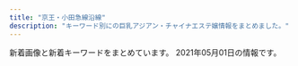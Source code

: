 ```yaml
---
title: "京王・小田急線沿線"
description: "キーワード別にの巨乳アジアン・チャイナエステ嬢情報をまとめました。"
---
```


新着画像と新着キーワードをまとめています。
2021年05月01日の情報です。

<DmmAffiliateIns />
<KeywordTable
  shops={
    [
    {
        "name": "COCORO",
        "url": "http://www.iyasi.work/",
        "keywords": {},
        "station": "\u8abf\u5e03\u99c5\u6771\u53e3",
        "img_links": [
            "http://www.iyasi.work/images/sys1.png",
            "http://www.iyasi.work/images/int2.png",
            "http://www.iyasi.work/images/sys2.png",
            "http://www.iyasi.work/images/ta.jpg",
            "http://www.iyasi.work/img/momo1.jpg",
            "http://www.iyasi.work/images/1.jpg",
            "http://www.iyasi.work/images/2.jpg",
            "http://www.iyasi.work/images/staff_t.jpg",
            "http://www.iyasi.work/img/yuri1.jpg",
            "http://www.iyasi.work/img/miyuki1.jpg",
            "http://www.iyasi.work/images/line.png",
            "http://www.iyasi.work/images/news.png",
            "http://www.iyasi.work/images/tel2.png",
            "http://www.iyasi.work/images/interior_t.jpg",
            "http://www.iyasi.work/images/tel.jpg",
            "http://www.iyasi.work/images/tel1.png",
            "http://www.iyasi.work/images/mobile.jpg",
            "http://www.iyasi.work/images/int1.png",
            "http://www.iyasi.work/images/ac1.png",
            "http://www.iyasi.work/images/info.png",
            "http://www.iyasi.work/images/ac2.png",
            "http://www.iyasi.work/images/3.jpg"
        ]
    },
    {
        "name": "Blue Moon",
        "station": "\u8abf\u5e03\u99c5\u6771\u53e3",
        "url": "http://bluemoon.ests.jp/",
        "keywords": {},
        "img_links": []
    },
    {
        "station": "\u5e61\u30f6\u8c37\u99c5\u5357\u53e3",
        "url": "https://www.land-prince.work/",
        "keywords": {},
        "name": "\u30e9\u30f3\u30c9\u30d7\u30ea\u30f3\u30b9",
        "img_links": [
            "https://www.land-prince.work/images/rtel.jpg",
            "https://www.land-prince.work/images/interior_t.jpg",
            "https://www.land-prince.work/img/mina1.jpg",
            "https://www.land-prince.work/images/int2.jpg",
            "https://www.land-prince.work/images/sys2.jpg",
            "https://www.land-prince.work/images/sisu.jpg",
            "https://www.land-prince.work/img/yuri2.jpg",
            "https://www.land-prince.work/images/head.jpg",
            "https://www.land-prince.work/images/rec1.jpg",
            "https://www.land-prince.work/img/rio1.jpg",
            "https://www.land-prince.work/images/3.jpg",
            "https://www.land-prince.work/images/b1.jpg",
            "https://www.land-prince.work/images/tel.jpg",
            "https://www.land-prince.work/images/staff_t.jpg",
            "https://www.land-prince.work/img/yuri1.jpg",
            "https://www.land-prince.work/images/b3.jpg",
            "https://www.land-prince.work/images/1.jpg",
            "https://www.land-prince.work/images/4.jpg",
            "https://www.land-prince.work/images/int1.jpg",
            "https://www.land-prince.work/images/b2.jpg",
            "https://www.land-prince.work/images/mobile.jpg",
            "https://www.land-prince.work/images/s1.png",
            "https://www.land-prince.work/img/tomo1.jpg",
            "https://www.land-prince.work/images/2.jpg",
            "https://www.land-prince.work/images/sys1.jpg",
            "https://www.land-prince.work/images/news.jpg"
        ]
    },
    {
        "name": "\u30de\u30ab\u30ed\u30f3",
        "url": "https://es.eoeoco.com/",
        "keywords": {},
        "img_links": [],
        "station": "\u7b39\u585a\u99c5\u5317\u53e3"
    },
    {
        "img_links": [
            "http://www.gokuyu.work/sp/staff/rina.jpg",
            "http://www.gokuyu.work/staff/ruru.jpg",
            "http://www.gokuyu.work/images/sm.jpg",
            "http://www.gokuyu.work/sp/staff/yuna.jpg",
            "http://www.gokuyu.work/sp/menu/top.jpg",
            "http://www.gokuyu.work/sp/img/ruru1.jpg",
            "http://www.gokuyu.work/images/concept.jpg",
            "http://www.gokuyu.work/sp/img/rina1.jpg",
            "http://www.gokuyu.work/images/b2.jpg",
            "http://www.gokuyu.work/sp/images/int1.jpg",
            "http://www.gokuyu.work/img/ruru1.jpg",
            "http://www.gokuyu.work/images/int2.jpg",
            "http://www.gokuyu.work/staff/yuna.jpg",
            "http://www.gokuyu.work/images/int1.jpg",
            "http://www.gokuyu.work/sp/staff/ayu.jpg",
            "http://www.gokuyu.work/images/interior_t.jpg",
            "http://www.gokuyu.work/sp/img/moe1.jpg",
            "http://www.gokuyu.work/sp/images/head.jpg",
            "http://www.gokuyu.work/img/moe1.jpg",
            "http://www.gokuyu.work/sp/images/news.jpg",
            "http://www.gokuyu.work/sp/images/tel.jpg",
            "http://www.gokuyu.work/img/aya1.jpg",
            "http://www.gokuyu.work/sp/staff/moe.jpg",
            "http://www.gokuyu.work/sp/images/interior_t.jpg",
            "http://www.gokuyu.work/sp/img/miki1.jpg",
            "http://www.gokuyu.work/img/miki1.jpg",
            "http://www.gokuyu.work/staff/miki.jpg",
            "http://www.gokuyu.work/images/tg_t.jpg",
            "http://www.gokuyu.work/staff/rina.jpg",
            "http://www.gokuyu.work/images/sys.jpg",
            "http://www.gokuyu.work/sp/menu/staff.jpg",
            "http://www.gokuyu.work/sp/staff/miki.jpg",
            "http://www.gokuyu.work/sp/images/ac1.jpg",
            "http://www.gokuyu.work/sp/images/ta.jpg",
            "http://www.gokuyu.work/images/staff_t.jpg",
            "http://www.gokuyu.work/staff/ayu.jpg",
            "http://www.gokuyu.work/images/b1.jpg",
            "http://www.gokuyu.work/img/ayu1.jpg",
            "http://www.gokuyu.work/images/head.jpg",
            "http://www.gokuyu.work/sp/img/aya1.jpg",
            "http://www.gokuyu.work/sp/images/sys.jpg",
            "http://www.gokuyu.work/img/yuna1.jpg",
            "http://www.gokuyu.work/sp/images/int2.jpg",
            "http://www.gokuyu.work/sp/staff/ruru.jpg",
            "http://www.gokuyu.work/sp/images/newsb.png",
            "http://www.gokuyu.work/staff/aya.jpg",
            "http://www.gokuyu.work/images/newsb.png",
            "http://www.gokuyu.work/images/ta.jpg",
            "http://www.gokuyu.work/sp/images/topgirl.jpg",
            "http://www.gokuyu.work/img/rina1.jpg",
            "http://www.gokuyu.work/images/news_t.jpg",
            "http://www.gokuyu.work/sp/images/staff_t.jpg",
            "http://www.gokuyu.work/sp/img/yuna1.jpg",
            "http://www.gokuyu.work/sp/images/footer.jpg",
            "http://www.gokuyu.work/sp/staff/aya.jpg",
            "http://www.gokuyu.work/sp/images/rec.jpg",
            "http://www.gokuyu.work/images/tr.jpg",
            "http://www.gokuyu.work/staff/moe.jpg",
            "http://www.gokuyu.work/sp/img/ayu1.jpg",
            "http://www.gokuyu.work/images/rec.jpg"
        ],
        "name": "\u7652",
        "keywords": {},
        "url": "http://www.gokuyu.work/",
        "station": "\u767b\u6238\u99c5\u591a\u6469\u5ddd\u53e3"
    },
    {
        "station": "\u660e\u5927\u524d\u99c5\u4e2d\u592e\u53e3",
        "keywords": {
            "C": 34,
            "87": 24,
            "D": 32,
            "86": 16
        },
        "name": "\u611b\u306e\u8a98\u60d1",
        "url": "http://www.ainoyuwaku.esturl.com/",
        "img_links": [
            "http://www.ainoyuwaku.esturl.com/files/003-02.jpg",
            "http://www.ainoyuwaku.esturl.com/files/002.jpg",
            "http://www.ainoyuwaku.esturl.com/files/004-02.jpg",
            "http://www.ainoyuwaku.esturl.com/img/top_sm.jpg",
            "http://www.ainoyuwaku.esturl.com/files/005.jpg",
            "http://www.ainoyuwaku.esturl.com/img/top.jpg",
            "http://www.ainoyuwaku.esturl.com/img/ac1.jpg",
            "http://www.ainoyuwaku.esturl.com/files/005-02.jpg",
            "http://www.ainoyuwaku.esturl.com/photo_news/upimg/31737608bbd71ade4d_0.jpg",
            "http://www.ainoyuwaku.esturl.com/img/ac2.jpg",
            "http://www.ainoyuwaku.esturl.com/img/spacer900x360.png",
            "http://www.ainoyuwaku.esturl.com/files/001.jpg",
            "http://www.ainoyuwaku.esturl.com/files/001-02.jpg",
            "http://www.ainoyuwaku.esturl.com/files/002-02.jpg",
            "http://www.ainoyuwaku.esturl.com/files/004.jpg",
            "http://www.ainoyuwaku.esturl.com/files/003.jpg"
        ]
    },
    {
        "station": "\u5e9c\u4e2d\u99c5\u5357\u53e3",
        "name": "\u96c5\u30fb\u307f\u3084\u3073",
        "url": "http://arm-relax.com/",
        "img_links": [
            "http://arm-relax.com/img/ttl_link.png",
            "http://arm-relax.com/pic/topimg2.jpg",
            "http://arm-relax.com/staff/mimi/01.jpg",
            "http://arm-relax.com/staff/mimi/01mb.jpg",
            "http://arm-relax.com/staff/eri/01.jpg",
            "http://arm-relax.com/img/ttl_staff.png",
            "http://arm-relax.com/staff/yuri/01.jpg",
            "http://arm-relax.com/i/files/homeimg.jpg",
            "http://arm-relax.com/pic/head.png",
            "http://arm-relax.com/staff/mika/01.jpg",
            "http://arm-relax.com/staff/eri/01mb.jpg",
            "http://arm-relax.com/staff/aya/01mb.jpg",
            "http://arm-relax.com/staff/yumi/01mb.jpg",
            "http://arm-relax.com/staff/yumi/01.jpg",
            "http://arm-relax.com/staff/mika/01mb.jpg",
            "http://arm-relax.com/staff/aya/01.jpg",
            "http://arm-relax.com/img/ttl_mobile.png",
            "http://arm-relax.com/pic/topimg1.jpg",
            "http://arm-relax.com/staff/yuri/01mb.jpg",
            "http://arm-relax.com/img/ttl_recbnr.png"
        ],
        "keywords": {
            "C": 16
        }
    },
    {
        "url": "http://gakuen.iest.info/",
        "name": "\u30de\u30fc\u30e1\u30a4\u30c9",
        "station": "\u8056\u8e5f\u685c\u30b1\u4e18\u99c5\u897f\u53e3",
        "keywords": {},
        "img_links": [
            "http://gakuen.iest.info/images/s_staff.jpg",
            "http://gakuen.iest.info/images/staff0.jpg",
            "http://gakuen.iest.info/photos/sites/2/2020/06/2020061616280157.jpg",
            "http://gakuen.iest.info/images/g17.jpg",
            "http://gakuen.iest.info/photos/sites/2/2020/03/2020032310123163.jpg",
            "http://gakuen.iest.info/photos/sites/2/2019/03/2019032815331529.jpg",
            "http://gakuen.iest.info/photos/sites/2/2020/01/2020012918400879.jpg",
            "http://gakuen.iest.info/photos/sites/2/2020/02/2020022712294123.jpg",
            "http://gakuen.iest.info/images/g10.jpg",
            "http://gakuen.iest.info/photos/sites/2/2020/01/2020011414544936.jpg",
            "http://gakuen.iest.info/images/staff_bj3.jpg",
            "http://gakuen.iest.info/images/g2.jpg",
            "http://gakuen.iest.info/images/g3.jpg",
            "http://gakuen.iest.info/photos/sites/2/2019/05/2019050913134067.jpg",
            "http://gakuen.iest.info/photos/sites/2/2020/05/2020052119024816.jpg",
            "http://gakuen.iest.info/images/mobile.jpg",
            "http://gakuen.iest.info/photos/sites/2/2020/12/2020120714105839.jpg",
            "http://gakuen.iest.info/photos/sites/2/2020/03/2020032315452568.jpg",
            "http://gakuen.iest.info/photos/sites/2/2018/12/2018122016370328.jpg",
            "http://gakuen.iest.info/photos/sites/2/2020/03/2020031710530298.jpg",
            "http://gakuen.iest.info/images/1.jpg",
            "http://gakuen.iest.info/photos/sites/2/2020/07/2020073112251978.jpg",
            "http://gakuen.iest.info/photos/sites/2/2021/01/2021011710180481.jpg",
            "http://gakuen.iest.info/photos/sites/2/2020/03/202003121411072.jpg",
            "http://gakuen.iest.info/photos/sites/2/2020/02/202002181030244.jpg",
            "http://gakuen.iest.info/photos/sites/2/2021/01/2021013015404587.jpg",
            "http://gakuen.iest.info/photos/sites/2/2019/03/2019033017261438.jpg",
            "http://gakuen.iest.info/images/g13.jpg",
            "http://gakuen.iest.info/photos/sites/2/2020/09/2020093013013880.jpg",
            "http://gakuen.iest.info/images/s_link.jpg",
            "http://gakuen.iest.info/images/news1.jpg",
            "http://gakuen.iest.info/photos/sites/2/2020/07/2020072016533176.jpg",
            "http://gakuen.iest.info/photos/sites/2/2019/03/2019030516090063.jpg",
            "http://gakuen.iest.info/images/s_cosplay.jpg",
            "http://gakuen.iest.info/images/g14.jpg",
            "http://gakuen.iest.info/images/g15.jpg",
            "http://gakuen.iest.info/images/pick.jpg",
            "http://gakuen.iest.info/photos/sites/2/2019/12/2019122012395148.jpg",
            "http://gakuen.iest.info/photos/sites/2/2020/02/202002181926092.jpg",
            "http://gakuen.iest.info/photos/sites/2/2020/01/2020012313114295.jpg",
            "http://gakuen.iest.info/photos/sites/2/2018/12/2018122016370867.jpg",
            "http://gakuen.iest.info/photos/sites/2/2019/07/2019070814045162.jpg",
            "http://gakuen.iest.info/photos/sites/2/2021/03/2021030315013351.jpg",
            "http://gakuen.iest.info/photos/sites/2/2019/09/2019091711325670.jpg",
            "http://gakuen.iest.info/photos/sites/2/2020/04/202004131442543.jpg",
            "http://gakuen.iest.info/images/dairy1.jpg",
            "http://gakuen.iest.info/photos/sites/2/2020/05/2020050117553339.jpg",
            "http://gakuen.iest.info/photos/sites/2/2019/02/2019022817325825.jpg",
            "http://gakuen.iest.info/photos/sites/2/2020/01/2020011113280929.jpg",
            "http://gakuen.iest.info/images/info2.jpg",
            "http://gakuen.iest.info/images/2.jpg",
            "http://gakuen.iest.info/photos/sites/2/2020/02/2020021810301874.jpg",
            "http://gakuen.iest.info/images/info.jpg",
            "http://gakuen.iest.info/photos/sites/2/2020/03/2020031917023498.jpg",
            "http://gakuen.iest.info/images/top.jpg",
            "http://gakuen.iest.info/photos/sites/2/2020/04/2020040617563893.jpg",
            "http://gakuen.iest.info/photos/sites/2/2018/12/2018122016365886.jpg",
            "http://gakuen.iest.info/images/g7.jpg",
            "http://gakuen.iest.info/photos/sites/2/2020/03/2020031710530315.jpg",
            "http://gakuen.iest.info/images/g11.jpg",
            "http://gakuen.iest.info/images/g1.jpg",
            "http://gakuen.iest.info/photos/sites/2/2020/01/2020012313114828.jpg",
            "http://gakuen.iest.info/photos/sites/2/2021/02/2021020213584868.jpg",
            "http://gakuen.iest.info/photos/sites/2/2020/04/2020042017530931.jpg",
            "http://gakuen.iest.info/photos/sites/2/2018/12/2018120914092113.jpg",
            "http://gakuen.iest.info/images/g16.jpg",
            "http://gakuen.iest.info/photos/sites/2/2019/08/2019081415474742.jpg",
            "http://gakuen.iest.info/photos/sites/2/2019/04/2019042412405867.jpg",
            "http://gakuen.iest.info/photos/sites/2/2020/02/2020021810302988.jpg",
            "http://gakuen.iest.info/photos/sites/2/2020/12/2020121712262192.jpg",
            "http://gakuen.iest.info/photos/sites/2/2020/04/2020042017530271.jpg",
            "http://gakuen.iest.info/photos/sites/2/2020/02/202002061519106.jpg",
            "http://gakuen.iest.info/photos/sites/2/2020/05/202005211902408.jpg",
            "http://gakuen.iest.info/photos/sites/2/2021/03/2021031115072814.jpg",
            "http://gakuen.iest.info/photos/sites/2/2020/03/2020030612170589.jpg",
            "http://gakuen.iest.info/photos/sites/2/2021/01/2021011710180345.jpg",
            "http://gakuen.iest.info/photos/sites/2/2021/01/2021011710180186.jpg",
            "http://gakuen.iest.info/photos/sites/2/2020/01/2020012313115328.jpg",
            "http://gakuen.iest.info/photos/sites/2/2020/01/202001201156212.jpg"
        ]
    },
    {
        "keywords": {
            "C": 1,
            "E": 3,
            "87": 1,
            "91": 2,
            "90": 1
        },
        "station": "\u5343\u6b73\u70cf\u5c71\u99c5\u5317\u53e3",
        "url": "https://cindy.relaxjp.com/",
        "name": "Cindy Baby",
        "img_links": [
            "https://cindy.relaxjp.com/css/staff/staff04.png",
            "https://cindy.relaxjp.com/css/m-top003.jpg",
            "https://cindy.relaxjp.com/css/m-head.jpg",
            "https://cindy.relaxjp.com/css/foot01.jpg",
            "https://cindy.relaxjp.com/css/staff/staff01.png",
            "https://cindy.relaxjp.com/css/staff/staff03.png",
            "https://cindy.relaxjp.com/images/call.png",
            "https://cindy.relaxjp.com/css/staff/staff02.png",
            "https://cindy.relaxjp.com/css/m-top004.jpg",
            "https://cindy.relaxjp.com/css/cam01.jpg"
        ]
    },
    {
        "url": "http://hatagayalove.xyz/",
        "name": "\u6708\u306e\u96eb",
        "keywords": {
            "90": 2,
            "87": 6,
            "F": 2,
            "E": 6,
            "D": 6,
            "88": 6
        },
        "station": "\u5e61\u30f6\u8c37\u99c5\u5317\u53e3",
        "img_links": [
            "http://hatagayalove.xyz/files/023caf5.jpg",
            "http://hatagayalove.xyz/files/002b7ea.jpg",
            "http://hatagayalove.xyz/files/020011d.jpg",
            "http://hatagayalove.xyz/files/001-0238e3.jpg",
            "http://hatagayalove.xyz/files/002caf5.jpg",
            "http://hatagayalove.xyz/files/001caf5.jpg",
            "http://hatagayalove.xyz/files/019caf5.jpg",
            "http://hatagayalove.xyz/files/020caf5.jpg",
            "http://hatagayalove.xyz/images/topb7ea.jpg",
            "http://hatagayalove.xyz/files/021-03d289.jpg",
            "http://hatagayalove.xyz/files/023-03d289.jpg",
            "http://hatagayalove.xyz/files/00138e3.jpg",
            "http://hatagayalove.xyz/files/019f705.jpg",
            "http://hatagayalove.xyz/images/top60df.jpg",
            "http://hatagayalove.xyz/files/003b7ea.jpg",
            "http://hatagayalove.xyz/files/001-0338e3.jpg",
            "http://hatagayalove.xyz/files/023b7ea.jpg",
            "http://hatagayalove.xyz/files/001b7ea.jpg",
            "http://hatagayalove.xyz/files/00338e3.jpg",
            "http://hatagayalove.xyz/files/002d289.jpg",
            "http://hatagayalove.xyz/files/020b7ea.jpg",
            "http://hatagayalove.xyz/images/topcaf5.jpg",
            "http://hatagayalove.xyz/files/003-0238e3.jpg",
            "http://hatagayalove.xyz/images/backlist.jpg",
            "http://hatagayalove.xyz/files/019-03f705.jpg",
            "http://hatagayalove.xyz/images/girl_bt.jpg",
            "http://hatagayalove.xyz/files/019b7ea.jpg",
            "http://hatagayalove.xyz/images/bjs3.jpg",
            "http://hatagayalove.xyz/images/staff_line.jpg",
            "http://hatagayalove.xyz/images/news1.jpg",
            "http://hatagayalove.xyz/images/top011d.jpg",
            "http://hatagayalove.xyz/files/021-02d289.jpg",
            "http://hatagayalove.xyz/files/023-02d289.jpg",
            "http://hatagayalove.xyz/files/002-03d289.jpg",
            "http://hatagayalove.xyz/images/pick.jpg",
            "http://hatagayalove.xyz/images/topd289.jpg",
            "http://hatagayalove.xyz/files/021b7ea.jpg",
            "http://hatagayalove.xyz/files/003-0338e3.jpg",
            "http://hatagayalove.xyz/files/019-02f705.jpg",
            "http://hatagayalove.xyz/images/top38e3.jpg",
            "http://hatagayalove.xyz/images/topf705.jpg",
            "http://hatagayalove.xyz/files/003caf5.jpg",
            "http://hatagayalove.xyz/files/002-02d289.jpg",
            "http://hatagayalove.xyz/files/023d289.jpg",
            "http://hatagayalove.xyz/files/020-03011d.jpg",
            "http://hatagayalove.xyz/files/021d289.jpg",
            "http://hatagayalove.xyz/files/020-02011d.jpg",
            "http://hatagayalove.xyz/files/021caf5.jpg"
        ]
    },
    {
        "url": "http://www.sasazukaest.xyz/",
        "station": "\u7b39\u585a\u99c5",
        "img_links": [
            "http://www.sasazukaest.xyz/css/nav/nav-003.png",
            "http://www.sasazukaest.xyz/css/nav/nav-005.png",
            "http://www.sasazukaest.xyz/css/staff/staff15.png",
            "http://www.sasazukaest.xyz/css/tel.png",
            "http://www.sasazukaest.xyz/css/staff/staff16-a.png",
            "http://www.sasazukaest.xyz/css/nav/nav-002.png",
            "http://www.sasazukaest.xyz/css/staff/staff14-b.png",
            "http://www.sasazukaest.xyz/css/staff/staff00001.png",
            "http://www.sasazukaest.xyz/css/staff/staff07-aa.png",
            "http://www.sasazukaest.xyz/css/staff/staff14-a.png",
            "http://www.sasazukaest.xyz/css/staff/staff16-b.png",
            "http://www.sasazukaest.xyz/css/staff/staff10-a.png",
            "http://www.sasazukaest.xyz/css/staff/staff10-b.png",
            "http://www.sasazukaest.xyz/css/staff/staff11-a.png",
            "http://www.sasazukaest.xyz/css/foot-tel.png",
            "http://www.sasazukaest.xyz/css/nav/nav-004.png",
            "http://www.sasazukaest.xyz/css/nav/nav-006.png",
            "http://www.sasazukaest.xyz/css/top04.jpg",
            "http://www.sasazukaest.xyz/css/staff/staff13-a.png",
            "http://www.sasazukaest.xyz/css/staff/staff16.png",
            "http://www.sasazukaest.xyz/css/staff/staff05.png",
            "http://www.sasazukaest.xyz/css/staff/staff05-a.png",
            "http://www.sasazukaest.xyz/css/staff/staff13-b.png",
            "http://www.sasazukaest.xyz/css/staff/staff17-a.png",
            "http://www.sasazukaest.xyz/css/staff/staff07aa.png",
            "http://www.sasazukaest.xyz/css/staff/staff00001-c.png",
            "http://www.sasazukaest.xyz/css/top004.jpg",
            "http://www.sasazukaest.xyz/css/staff/staff15-a.png",
            "http://www.sasazukaest.xyz/css/nav/nav-001.png",
            "http://www.sasazukaest.xyz/css/staff/staff11-b.png",
            "http://www.sasazukaest.xyz/css/staff/staff17.png",
            "http://www.sasazukaest.xyz/css/staff/staff07-ba.png",
            "http://www.sasazukaest.xyz/css/staff/staff00001-a.png",
            "http://www.sasazukaest.xyz/css/staff/staff15-b.png",
            "http://www.sasazukaest.xyz/css/staff/staff00001-b.png",
            "http://www.sasazukaest.xyz/css/staff/staff17-b.png",
            "http://www.sasazukaest.xyz/css/top002.jpg",
            "http://www.sasazukaest.xyz/css/staff/staff08-a.png"
        ],
        "keywords": {
            "C": 1,
            "91": 2,
            "E": 2,
            "87": 1,
            "D": 8,
            "89": 8
        },
        "name": "\u30bd\u30d5\u30a3\u30a2\u2015"
    },
    {
        "img_links": [
            "https://dear.ests.jp/photos/sites/49/2021/04/2021042000340375.jpeg",
            "https://dear.ests.jp/photos/sites/49/2021/04/2021041513454813.jpeg",
            "https://dear.ests.jp/photos/sites/49/2021/04/2021041511095279.jpeg",
            "https://dear.ests.jp/photos/sites/49/2021/04/2021041216053062.jpg",
            "https://dear.ests.jp/photos/sites/49/2021/04/2021042601291034.jpeg",
            "https://dear.ests.jp/images/top.jpg",
            "https://dear.ests.jp/photos/sites/49/2021/04/2021042615175874.jpeg",
            "https://esta-kanto.com/img/kanto/esta-200_40.jpg",
            "https://dear.ests.jp/images/paypay.jpg",
            "https://dear.ests.jp/photos/sites/49/2021/04/2021041511140229.jpeg",
            "https://dear.ests.jp/photos/sites/49/2021/04/2021042700265716.jpeg",
            "https://dear.ests.jp/images/s_info.jpg",
            "https://dear.ests.jp/photos/sites/49/2021/04/2021040911085034.jpeg",
            "https://dear.ests.jp/images/bj1.jpg",
            "https://dear.ests.jp/images/member.jpg",
            "https://dear.ests.jp/images/amore.jpg",
            "https://dear.ests.jp/photos/sites/49/2021/04/2021042600463028.jpeg",
            "https://dear.ests.jp/images/1.jpg",
            "https://dear.ests.jp/photos/sites/49/2021/04/2021042614583685.jpeg",
            "https://dear.ests.jp/photos/sites/49/2021/04/2021041901291776.jpeg",
            "https://dear.ests.jp/photos/sites/49/2021/04/2021041513593722.jpeg",
            "https://dear.ests.jp/images/link2.jpg",
            "https://dear.ests.jp/images/bj3.jpg",
            "https://dear.ests.jp/images/s_staff.jpg",
            "https://dear.ests.jp/photos/sites/49/2021/04/2021041913195348.jpeg",
            "https://dear.ests.jp/photos/sites/49/2021/04/2021041319465766.jpeg",
            "https://dear.ests.jp/photos/sites/49/2021/04/2021042222290912.jpeg",
            "https://dear.ests.jp/images/info2.jpg",
            "https://dear.ests.jp/images/s_link.jpg"
        ],
        "url": "https://dear.ests.jp/",
        "name": "Dear",
        "station": "\u5e9c\u4e2d\u99c5",
        "keywords": {
            "\u5de8\u4e73": 1,
            "D": 10,
            "C": 2,
            "E": 2,
            "\u4e73": 1
        }
    },
    {
        "keywords": {
            "E": 36,
            "87": 72,
            "D": 158,
            "85": 74,
            "86": 48,
            "88": 12,
            "C": 80
        },
        "url": "http://shes-room.ests.jp/",
        "station": "\u9ad8\u5e61\u4e0d\u52d5\u99c5",
        "name": "come here \u30ea\u30e9\u30af\u30bc\u30fc\u30b7\u30e7\u30f3",
        "img_links": [
            "http://shes-room.ests.jp/images/img_eject.jpg",
            "http://shes-room.ests.jp/images/tit_face.jpg",
            "http://shes-room.ests.jp/photos/sites/28/2020/11/2020111612224039.jpg",
            "http://shes-room.ests.jp/photos/sites/28/2021/02/2021020116004176.jpg",
            "http://shes-room.ests.jp/photos/sites/28/2020/10/2020100717571552.jpg",
            "http://shes-room.ests.jp/photos/sites/28/2021/02/2021020115594033.jpg",
            "http://shes-room.ests.jp/images/link_nav04.jpg",
            "http://shes-room.ests.jp/photos/sites/28/2021/02/2021021511201284.jpg",
            "http://shes-room.ests.jp/images/link_nav01.jpg",
            "http://shes-room.ests.jp/images/close_eject.png",
            "http://shes-room.ests.jp/photos/sites/28/2020/10/2020101016222167.jpg",
            "http://shes-room.ests.jp/images/room2_l.jpg",
            "http://shes-room.ests.jp/photos/sites/28/2020/12/2020120712462037.jpg",
            "http://shes-room.ests.jp/images/room6_l.jpg",
            "http://shes-room.ests.jp/photos/sites/28/2021/03/2021030315242120.jpg",
            "http://shes-room.ests.jp/images/tit_new.jpg",
            "http://shes-room.ests.jp/images/room5_l.jpg",
            "http://shes-room.ests.jp/photos/sites/28/2021/02/2021022614145396.jpg",
            "http://shes-room.ests.jp/photos/sites/28/2020/11/2020112612090675.jpg",
            "http://shes-room.ests.jp/images/tit_eject.jpg",
            "http://shes-room.ests.jp/photos/sites/28/2020/10/202010071757145.jpg",
            "http://shes-room.ests.jp/photos/sites/28/2020/12/202012011125470.jpg",
            "http://shes-room.ests.jp/images/link_nav03.jpg",
            "http://shes-room.ests.jp/photos/sites/28/2020/12/2020122711283243.jpg",
            "http://shes-room.ests.jp/images/link_nav06.jpg",
            "http://shes-room.ests.jp/photos/sites/28/2020/12/2020122115433089.jpg",
            "http://shes-room.ests.jp/images/sp_top.jpg",
            "http://shes-room.ests.jp/images/room3_l.jpg",
            "http://shes-room.ests.jp/images/room4_l.jpg",
            "http://shes-room.ests.jp/photos/sites/28/2020/10/2020100717571635.jpg",
            "http://shes-room.ests.jp/images/btn_eject.jpg",
            "http://shes-room.ests.jp/images/room1_l.jpg",
            "http://shes-room.ests.jp/images/top.png",
            "http://shes-room.ests.jp/photos/sites/28/2020/10/2020101614244874.jpg",
            "http://shes-room.ests.jp/photos/sites/28/2021/03/2021031115115796.jpg",
            "http://shes-room.ests.jp/images/link_nav07.jpg",
            "http://shes-room.ests.jp/images/link_nav05.jpg",
            "http://shes-room.ests.jp/images/link_nav02.jpg",
            "http://shes-room.ests.jp/photos/sites/28/2020/11/2020111110271328.jpg",
            "http://shes-room.ests.jp/photos/sites/28/2020/10/2020100717571670.jpg"
        ]
    },
    {
        "url": "http://aroma-esthe.in.net/",
        "name": "\u840c \uff5e\u3082\u3048\uff5e",
        "img_links": [
            "http://aroma-esthe.in.net/img/nav-005.png",
            "http://aroma-esthe.in.net/img/top01.png",
            "http://aroma-esthe.in.net/img/no.png",
            "http://aroma-esthe.in.net/img/cg01.png",
            "http://aroma-esthe.in.net/img/cg03.png",
            "http://aroma-esthe.in.net/img/nav-006.png",
            "http://aroma-esthe.in.net/img/nav-003.png",
            "http://aroma-esthe.in.net/img/cg05.png",
            "http://aroma-esthe.in.net/img/cg02.png",
            "http://aroma-esthe.in.net/img/nav-001.png",
            "http://aroma-esthe.in.net/img/tel.png",
            "http://aroma-esthe.in.net/img/nav-002.png",
            "http://aroma-esthe.in.net/img/nav-004.png"
        ],
        "keywords": {
            "C": 1,
            "85": 1,
            "86": 3
        },
        "station": "\u7b39\u585a\u99c5\u5317\u53e3"
    },
    {
        "img_links": [
            "http://almond.ests.jp/images/top.png",
            "http://almond.ests.jp/photos/sites/24/2020/11/2020113018465067.jpg",
            "http://almond.ests.jp/images/nstaff.jpg",
            "http://almond.ests.jp/photos/sites/24/2020/11/2020113018465490.jpg",
            "http://almond.ests.jp/images/s_news.jpg",
            "http://almond.ests.jp/images/acc1.jpg",
            "http://almond.ests.jp/photos/sites/24/2020/12/2020121413001762.jpg",
            "http://almond.ests.jp/images/s_acc.jpg",
            "http://almond.ests.jp/images/newicon.png",
            "http://almond.ests.jp/images/line2.png",
            "http://almond.ests.jp/photos/sites/24/2020/11/2020113018465347.jpg",
            "http://almond.ests.jp/images/s_face.png",
            "http://almond.ests.jp/images/line1.jpg",
            "http://almond.ests.jp/images/pickicon.jpg",
            "http://almond.ests.jp/photos/sites/24/2020/11/2020113018465254.jpg",
            "http://almond.ests.jp/images/mobile.jpg",
            "http://almond.ests.jp/images/s_staff.png",
            "http://almond.ests.jp/images/line.jpg",
            "http://almond.ests.jp/images/nstaff1.jpg",
            "http://almond.ests.jp/photos/sites/24/2021/03/2021032511211062.jpg"
        ],
        "url": "http://almond.ests.jp/",
        "keywords": {
            "87": 2,
            "86": 2,
            "D": 6,
            "C": 13,
            "85": 2
        },
        "station": "\u5343\u6b73\u70cf\u5c71\u99c5\u5357\u53e3",
        "name": "Lovely"
    },
    {
        "url": "http://www.chiretuyiabo.xyz/",
        "name": "Honey \uff5e\u30cf\u30cb\u30fc\uff5e",
        "station": "JR\u7a32\u7530\u5824\u99c5",
        "keywords": {
            "\u4e73": 2
        },
        "img_links": [
            "http://www.chiretuyiabo.xyz/webstyle/m4.jpg",
            "http://www.chiretuyiabo.xyz/uploads/201116/1-2011160926104Z.jpg",
            "http://www.chiretuyiabo.xyz/uploads/201116/1-201116092F09D.jpg",
            "http://www.chiretuyiabo.xyz/uploads/210115/1-21011511141CY.jpg",
            "http://www.chiretuyiabo.xyz/webstyle/m2.jpg",
            "http://www.chiretuyiabo.xyz/webstyle/rsubt5.png",
            "http://www.chiretuyiabo.xyz/uploads/210115/1-21011511145KM.jpg",
            "http://www.chiretuyiabo.xyz/webstyle/tel2.png",
            "http://www.chiretuyiabo.xyz/webstyle/rsubt6.png",
            "http://www.chiretuyiabo.xyz/uploads/201116/1-201116092H2128.jpg",
            "http://www.chiretuyiabo.xyz/uploads/allimg/201124/1-201124091002.jpg",
            "http://www.chiretuyiabo.xyz/uploads/201116/1-201116092320547.jpg",
            "http://www.chiretuyiabo.xyz/uploads/210115/1-210115111154J0.jpg",
            "http://www.chiretuyiabo.xyz/uploads/allimg/201105/1-201105125636.jpg",
            "http://www.chiretuyiabo.xyz/uploads/200706/1-200F6153052L7.jpg",
            "http://www.chiretuyiabo.xyz/webstyle/rsubt4.png",
            "http://www.chiretuyiabo.xyz/uploads/210115/1-210115112K52S.jpg",
            "http://www.chiretuyiabo.xyz/webstyle/rsubt3.png",
            "http://www.chiretuyiabo.xyz/webstyle/rsubt1.png",
            "http://www.chiretuyiabo.xyz/webstyle/rsubt2.png",
            "http://www.chiretuyiabo.xyz/webstyle/m1.jpg",
            "http://www.chiretuyiabo.xyz/uploads/210115/1-210115111210154.jpg",
            "http://www.chiretuyiabo.xyz/webstyle/m6.jpg",
            "http://www.chiretuyiabo.xyz/webstyle/rsubt7.png",
            "http://www.chiretuyiabo.xyz/uploads/201116/1-201116092632O1.jpg",
            "http://www.chiretuyiabo.xyz/uploads/210115/1-21011511143V36.jpg",
            "http://www.chiretuyiabo.xyz/webstyle/slider-img001.jpg"
        ]
    },
    {
        "url": "http://www.girls.mensest.com/",
        "name": "Girls -\u30ac\u30fc\u30eb\u30ba-",
        "img_links": [
            "http://www.girls.mensest.com/images/m4.jpg",
            "http://www.girls.mensest.com/files/007.jpg",
            "http://www.girls.mensest.com/photo_news/upimg/99070605d5ec379309_0.jpg",
            "http://www.girls.mensest.com/images/m2.jpg",
            "http://www.girls.mensest.com/images/slider-img001.jpg",
            "http://www.girls.mensest.com/files/002.jpg",
            "http://www.girls.mensest.com/files/008.jpg",
            "http://www.girls.mensest.com/files/004.jpg",
            "http://www.girls.mensest.com/images/m1.jpg",
            "http://www.girls.mensest.com/images/m3.jpg",
            "http://www.girls.mensest.com/files/003.jpg",
            "http://www.girls.mensest.com/images/m6.jpg",
            "http://www.girls.mensest.com/images/slider-img002.jpg",
            "http://www.girls.mensest.com/files/001.jpg"
        ],
        "station": "\u5343\u6b73\u70cf\u5c71\u99c5\u5317\u53e3",
        "keywords": {
            "D": 20,
            "87": 4,
            "86": 4,
            "91": 4,
            "E": 4,
            "88": 12
        }
    },
    {
        "name": "TONIX",
        "station": "\u5e9c\u4e2d\u99c5\u5357\u53e3",
        "keywords": {
            "\u30bb\u30af\u30b7\u30fc": 2
        },
        "url": "https://es-tonix.com/",
        "img_links": [
            "https://es-tonix.com/wp-content/themes/este/img/4.jpg",
            "https://es-tonix.com/wp-content/uploads/2021/04/2A188E1B-7815-4B64-99E0-1BAFEE5ECF3C.jpeg",
            "https://es-tonix.com/wp-content/uploads/2021/03/212tonix.jpg",
            "https://es-tonix.com/wp-content/themes/este/img/call.png",
            "https://es-tonix.com/wp-content/uploads/2021/03/4121tonix.jpg",
            "https://es-tonix.com/wp-content/themes/este/img/top-img05.png",
            "https://es-tonix.com/wp-content/uploads/2021/04/876521tonix.jpg",
            "https://es-tonix.com/wp-content/themes/este/img/tel_header.png",
            "https://es-tonix.com/wp-content/uploads/2021/03/876521tonix.jpg",
            "https://es-tonix.com/wp-content/themes/este/img/top-img04.png",
            "https://es-tonix.com/wp-content/themes/este/img/top-img07.png",
            "https://es-tonix.com/wp-content/themes/este/img/tel_footer.png",
            "https://es-tonix.com/wp-content/themes/este/img/2.jpg",
            "https://es-tonix.com/wp-content/themes/este/img/1.jpg",
            "https://es-tonix.com/wp-content/themes/este/img/top-img03a.png",
            "https://es-tonix.com/wp-content/themes/este/img/top-img06.png",
            "https://es-tonix.com/wp-content/themes/este/img/3.jpg",
            "https://es-tonix.com/wp-content/themes/este/img/top-img01b.png",
            "https://es-tonix.com/wp-content/themes/este/img/top-img01a.png",
            "https://es-tonix.com/wp-content/themes/este/img/top-img02.png"
        ]
    },
    {
        "img_links": [
            "http://www.vivi.esjp.site/images/shop/shop04.jpg",
            "http://www.vivi.esjp.site/images/bj3.png",
            "http://www.vivi.esjp.site/images/girl-z2.jpg",
            "http://www.vivi.esjp.site/images/shop/shop01.jpg",
            "http://www.vivi.esjp.site/images/girl-z1.jpg",
            "http://www.vivi.esjp.site/images/shop/shop03.jpg",
            "http://www.vivi.esjp.site/images/shop/shop02.jpg",
            "http://www.vivi.esjp.site/files/003-02.jpg",
            "http://www.vivi.esjp.site/files/004.jpg",
            "http://www.vivi.esjp.site/images/link_line.png",
            "http://www.vivi.esjp.site/files/002-02.jpg",
            "http://www.vivi.esjp.site/files/004-02.jpg",
            "http://www.vivi.esjp.site/images/staff_line.png",
            "http://www.vivi.esjp.site/files/001.jpg",
            "http://www.vivi.esjp.site/files/001-02.jpg",
            "http://www.vivi.esjp.site/files/003.jpg",
            "http://www.vivi.esjp.site/files/002.jpg",
            "http://www.vivi.esjp.site/images/mobile.jpg",
            "http://www.vivi.esjp.site/images/top_sche.png",
            "http://www.vivi.esjp.site/images/top.png"
        ],
        "keywords": {
            "D": 3,
            "87": 2,
            "C": 1,
            "88": 2
        },
        "url": "http://www.vivi.esjp.site/",
        "station": "\u5343\u6b73\u70cf\u5c71\u99c5\u5317\u53e3",
        "name": "Angel Class\uff5e\u30a8\u30f3\u30b8\u30a7\u30eb\u30af\u30e9\u30b9"
    },
    {
        "url": "http://ayiyu.work/",
        "name": "\u611b\u4e0a\u7537 -\u3042\u3044\u3046\u3048\u304a-",
        "keywords": {},
        "station": "JR\u7a32\u7530\u5824\u99c5",
        "img_links": [
            "http://ayiyu.work/img/yuyu1.jpg",
            "http://ayiyu.work/images/s2.jpg",
            "http://ayiyu.work/images/4.jpg",
            "http://ayiyu.work/staff/ayu.jpg",
            "http://ayiyu.work/images/staff_t.png",
            "http://ayiyu.work/images/news.png",
            "http://ayiyu.work/images/head.jpg",
            "http://ayiyu.work/images/1.jpg",
            "http://ayiyu.work/images/line.png",
            "http://ayiyu.work/images/interior_t.png",
            "http://ayiyu.work/img/yuyu2.jpg",
            "http://ayiyu.work/img/ayu1.jpg",
            "http://ayiyu.work/images/3.jpg",
            "http://ayiyu.work/images/s1.png",
            "http://ayiyu.work/images/sys.png",
            "http://ayiyu.work/staff/mari.jpg",
            "http://ayiyu.work/images/s1.jpg",
            "http://ayiyu.work/staff/yuki.jpg",
            "http://ayiyu.work/images/2.jpg",
            "http://ayiyu.work/staff/yuyu.jpg",
            "http://ayiyu.work/img/yuki1.jpg",
            "http://ayiyu.work/img/mari1.jpg",
            "http://ayiyu.work/images/mobile.png",
            "http://ayiyu.work/images/int1.png",
            "http://ayiyu.work/images/int2.png"
        ]
    },
    {
        "img_links": [
            "http://www.aroma-tsubaki.com/uploads/aromatsubaki/2012/10/e794bbe5838f-261.jpg",
            "http://www.aroma-tsubaki.com/uploads/aromatsubaki/2011/10/shouji.jpg",
            "http://www.aroma-tsubaki.com/uploads/aromatsubaki/2011/11/e794bbe5838f-029.jpg",
            "http://www.aroma-tsubaki.com/uploads/aromatsubaki/2011/10/468x60.jpg",
            "http://www.aroma-tsubaki.com/uploads/aromatsubaki/2011/10/play3.jpg",
            "http://www.aroma-tsubaki.com/uploads/aromatsubaki/2020/10/flash3.jpg",
            "http://www.aroma-tsubaki.com/uploads/aromatsubaki/2020/10/flash5.jpg",
            "http://www.aroma-tsubaki.com/uploads/aromatsubaki/images/no-photo.jpg",
            "http://www.aroma-tsubaki.com/uploads/aromatsubaki/2020/10/flash1.jpg",
            "http://www.aroma-tsubaki.com/uploads/aromatsubaki/2012/05/e794bbe5838f-1623.jpg",
            "http://www.aroma-tsubaki.com/uploads/aromatsubaki/2011/11/e794bbe5838f-031.jpg",
            "http://www.aroma-tsubaki.com/uploads/aromatsubaki/2011/10/zi_link.jpg",
            "http://www.aroma-tsubaki.com/uploads/aromatsubaki/2018/10/tel.jpg",
            "http://www.aroma-tsubaki.com/uploads/aromatsubaki/2020/10/top.jpg",
            "http://www.aroma-tsubaki.com/uploads/aromatsubaki/2011/10/info.jpg",
            "http://www.aroma-tsubaki.com/uploads/aromatsubaki/2020/10/flash4.jpg",
            "http://www.aroma-tsubaki.com/uploads/aromatsubaki/2011/10/play4.jpg",
            "http://www.aroma-tsubaki.com/uploads/aromatsubaki/2020/10/flash2.jpg",
            "http://www.aroma-tsubaki.com/uploads/aromatsubaki/2011/10/play2.jpg",
            "http://www.aroma-tsubaki.com/uploads/aromatsubaki/2011/10/play1.jpg",
            "http://www.aroma-tsubaki.com/uploads/aromatsubaki/2020/10/flash6.jpg",
            "http://www.aroma-tsubaki.com/uploads/aromatsubaki/2012/03/e794bbe5838f-1079.jpg"
        ],
        "keywords": {
            "C": 9
        },
        "name": "\u693f",
        "station": "\u4eac\u738b\u591a\u6469\u30bb\u30f3\u30bf\u30fc\u99c5\u897f\u53e3",
        "url": "http://aroma-tsubaki.com/"
    },
    {
        "url": "http://pandora.estheya.com/",
        "img_links": [
            "http://pandora.estheya.com/css/cam01.jpg",
            "http://pandora.estheya.com/css/tel.png",
            "http://pandora.estheya.com/css/baner.jpg",
            "http://pandora.estheya.com/css/staff/staff01.jpg",
            "http://pandora.estheya.com/css/nav/nav-001.jpg",
            "http://pandora.estheya.com/css/top-left02.jpg",
            "http://pandora.estheya.com/css/nav/nav-005.jpg",
            "http://pandora.estheya.com/css/nav/nav-006.jpg",
            "http://pandora.estheya.com/css/staff/staff04.jpg",
            "http://pandora.estheya.com/css/staff/staff05.jpg",
            "http://pandora.estheya.com/css/staff/staff02.jpg",
            "http://pandora.estheya.com/css/nav/nav-004.jpg",
            "http://pandora.estheya.com/css/nav/nav-002.jpg",
            "http://pandora.estheya.com/css/osusume01.jpg",
            "http://pandora.estheya.com/css/nav/nav-003.jpg"
        ],
        "keywords": {
            "E": 2,
            "91": 1,
            "87": 1,
            "C": 2,
            "88": 1,
            "90": 1
        },
        "name": "Pandora -\u30d1\u30f3\u30c9\u30e9-",
        "station": "\u8abf\u5e03\u99c5\u5317\u53e3"
    },
    {
        "station": "\u8abf\u5e03\u99c5\u5317\u53e3",
        "keywords": {},
        "img_links": [
            "http://www.fuafua.info/images/mihao.jpg",
            "http://www.fuafua.info/images/maga.png",
            "http://www.fuafua.info/images/w-2.jpg",
            "http://www.fuafua.info/images/r02.jpg",
            "http://www.fuafua.info/images/yuka.jpg",
            "http://www.fuafua.info/images/m2.jpg",
            "http://www.fuafua.info/images/ll.jpg",
            "http://www.fuafua.info/images/r03.jpg",
            "http://www.fuafua.info/images/aym.jpg",
            "http://www.fuafua.info/images/m1.jpg",
            "http://www.fuafua.info/images/w-4.jpg",
            "http://www.fuafua.info/images/tstaff.jpg",
            "http://www.fuafua.info/images/r01.jpg",
            "http://www.fuafua.info/images/mobile.jpg"
        ],
        "url": "http://www.fuafua.info/",
        "name": "\u5b89\u5fc3\u5802"
    },
    {
        "station": "\u6210\u57ce\u5b66\u5712\u524d\u99c5",
        "keywords": {},
        "name": "\u6f64\u5712",
        "url": "http://www.kousei-jyunen.com/",
        "img_links": [
            "http://www.kousei-jyunen.com/images/top-ib.jpg",
            "http://www.kousei-jyunen.com/images/top-munu-1_01.jpg",
            "http://www.kousei-jyunen.com/images/top-munu-1_05.jpg",
            "http://www.kousei-jyunen.com/images/news.jpg",
            "http://www.kousei-jyunen.com/images/top-munu-2_04.jpg",
            "http://www.kousei-jyunen.com/images/top-munu-2_02.jpg",
            "http://www.kousei-jyunen.com/images/top-munu-1_04.jpg",
            "http://www.kousei-jyunen.com/images/top-1_04.jpg",
            "http://www.kousei-jyunen.com/images/staff.jpg",
            "http://www.kousei-jyunen.com/images/top-munu-1_02.jpg",
            "http://www.kousei-jyunen.com/images/info.jpg",
            "http://www.kousei-jyunen.com/images/top-munu-2_05.jpg",
            "http://www.kousei-jyunen.com/images/top-munu-2_03.jpg",
            "http://www.kousei-jyunen.com/images/top-1_03.jpg",
            "http://www.kousei-jyunen.com/images/sta.jpg",
            "http://www.kousei-jyunen.com/flash.jpg",
            "http://www.kousei-jyunen.com/images/top-1_05.jpg",
            "http://www.kousei-jyunen.com/images/top-munu-1_03.jpg",
            "http://www.kousei-jyunen.com/images/sys.jpg",
            "http://www.kousei-jyunen.com/images/top-munu-2_01.jpg",
            "http://www.kousei-jyunen.com/images/index_qr.jpg",
            "http://www.kousei-jyunen.com/images/top-1_01.jpg",
            "http://www.kousei-jyunen.com/images/top-1_02.jpg"
        ]
    },
    {
        "url": "http://cure-as.ests.jp/",
        "name": "\u30ad\u30e5\u30a2\u30e9\u30b9",
        "station": "\u4e0b\u9ad8\u4e95\u6238\u99c5\u897f\u53e3",
        "img_links": [
            "http://cure-as.ests.jp/photos/sites/27/2019/05/201905161429354.jpg",
            "http://cure-as.ests.jp/photos/sites/27/2019/09/2019090515360480.jpg",
            "http://cure-as.ests.jp/images/photo.png",
            "http://cure-as.ests.jp/images/news.png",
            "http://cure-as.ests.jp/images/info.jpg",
            "http://cure-as.ests.jp/images/s_link.png",
            "http://cure-as.a1.webnavi.work/upload/sites/27/2019/09/2019090515360480.jpg",
            "http://cure-as.ests.jp/images/news11.jpg",
            "http://cure-as.ests.jp/images/s_staff.png",
            "http://cure-as.ests.jp/images/top.jpg",
            "http://cure-as.ests.jp/images/top1.jpg",
            "http://cure-as.ests.jp/images/2.jpg",
            "http://cure-as.ests.jp/photos/sites/27/2019/12/2019122512063341.jpg",
            "http://cure-as.ests.jp/images/s_reruit.png",
            "http://cure-as.ests.jp/photos/sites/27/2019/03/201903261030333.jpg",
            "http://cure-as.ests.jp/photos/sites/27/2019/07/2019070118583389.jpg",
            "http://cure-as.ests.jp/photos/sites/27/2020/06/2020060319010741.jpg",
            "http://cure-as.ests.jp/photos/sites/27/2018/10/2018102015260524.jpg",
            "http://cure-as.ests.jp/images/1.jpg",
            "http://cure-as.ests.jp/images/mobile.jpg"
        ],
        "keywords": {
            "F": 16,
            "84": 16,
            "85": 16,
            "90": 8,
            "87": 8,
            "C": 8,
            "83": 8,
            "D": 32
        }
    },
    {
        "url": "http://www.sexy.masg.info/",
        "name": "\u30bb\u30af\u30b7\u30fc\u30ac\u30fc\u30eb",
        "img_links": [
            "http://www.sexy.masg.info/images/top02-left.png",
            "http://www.sexy.masg.info/images/top01.png",
            "http://www.sexy.masg.info/files/007.jpg",
            "http://www.sexy.masg.info/files/001.jpg",
            "http://www.sexy.masg.info/images/tel.png",
            "http://www.sexy.masg.info/files/006.jpg",
            "http://www.sexy.masg.info/images/osusume01.png",
            "http://www.sexy.masg.info/photo_news/upimg/51915605bf3089d1a1_0.jpg",
            "http://www.sexy.masg.info/photo_news/upimg/546976073e91843a25_1.jpg",
            "http://www.sexy.masg.info/images/nav-006.png",
            "http://www.sexy.masg.info/images/nav-001.png",
            "http://www.sexy.masg.info/images/nav-005.png",
            "http://www.sexy.masg.info/files/003.jpg",
            "http://www.sexy.masg.info/photo_news/upimg/51915605bf3089d1a1_1.jpg",
            "http://www.sexy.masg.info/images/nav-003.png",
            "http://www.sexy.masg.info/files/002.jpg",
            "http://www.sexy.masg.info/images/nav-004.png",
            "http://www.sexy.masg.info/images/nav-002.png",
            "http://www.sexy.masg.info/images/top003.png",
            "http://www.sexy.masg.info/photo_news/upimg/546976073e91843a25_0.jpg",
            "http://www.sexy.masg.info/files/008.jpg",
            "http://www.sexy.masg.info/files/004.jpg"
        ],
        "keywords": {
            "\u30bb\u30af\u30b7\u30fc": 15
        },
        "station": "\u3064\u3064\u3058\u30f6\u4e18\u99c5\u5357\u53e3"
    },
    {
        "img_links": [
            "http://cattleya427.com/lilac/img/image113.jpg",
            "http://cattleya427.com/lilac/img/image140.jpg",
            "http://cattleya427.com/lilac/img/image108.jpg",
            "http://cattleya427.com/lilac/img/image12.jpg",
            "http://cattleya427.com/lilac/img/image110.jpg",
            "http://cattleya427.com/lilac/img/image11.jpg",
            "http://cattleya427.com/lilac/img/image124.jpg",
            "http://cattleya427.com/lilac/img/image125.jpg",
            "http://cattleya427.com/lilac/img/image14.jpg",
            "http://cattleya427.com/lilac/img/image107.jpg",
            "http://cattleya427.com/lilac/img/image109.jpg",
            "http://cattleya427.com/lilac/img/image106.jpg",
            "http://cattleya427.com/lilac/img/image16.jpg",
            "http://cattleya427.com/lilac/img/image141.jpg",
            "http://cattleya427.com/lilac/img/image122.jpg",
            "http://cattleya427.com/lilac/img/image139.jpg",
            "http://cattleya427.com/lilac/img/image111.jpg",
            "http://cattleya427.com/lilac/img/image123.jpg",
            "http://cattleya427.com/lilac/img/image13.jpg",
            "http://cattleya427.com/lilac/img/image142.jpg",
            "http://cattleya427.com/lilac/img/image104.jpg",
            "http://cattleya427.com/lilac/img/image15.jpg",
            "http://cattleya427.com/lilac/img/image105.jpg",
            "http://cattleya427.com/lilac/img/image112.jpg"
        ],
        "keywords": {},
        "name": "Lilac \uff5e\u30e9\u30a4\u30e9\u30c3\u30af\uff5e",
        "url": "http://cattleya427.com/lilac/index.html",
        "station": "\u660e\u5927\u524d\u99c5\u4e2d\u592e\u53e3"
    },
    {
        "url": "https://moe.ests.jp/",
        "keywords": {
            "C": 19,
            "D": 24,
            "87": 12,
            "86": 12
        },
        "station": "\u8abf\u5e03\u99c5\u6771\u53e3",
        "name": "\u840c",
        "img_links": [
            "https://moe.ests.jp/images/room1.jpg",
            "https://moe.ests.jp/images/themes/blue/no2.png",
            "https://moe.ests.jp/photos/sites/63/2021/04/2021041103093931.jpg",
            "https://moe.ests.jp/photos/sites/63/2021/04/2021041103094038.jpg",
            "https://moe.ests.jp/images/themes/blue/s_link.png",
            "https://moe.ests.jp/images/themes/blue/s_newface.png",
            "https://moe.ests.jp/images/room3.jpg",
            "https://moe.ests.jp/images/themes/blue/s_pickup.png",
            "https://moe.ests.jp/images/themes/blue/s_zysx.png",
            "https://moe.ests.jp/images/themes/blue/line.png",
            "https://moe.ests.jp/photos/sites/63/2021/04/202104110309399.jpg",
            "https://moe.ests.jp/images/themes/blue/s_staff.png",
            "https://moe.ests.jp/images/room4.jpg",
            "https://moe.ests.jp/images/themes/blue/no1.png",
            "https://moe.ests.jp/images/themes/blue/mobile.jpg",
            "https://moe.ests.jp/images/room2.jpg",
            "https://moe.ests.jp/images/themes/blue/r3.jpg",
            "https://moe.ests.jp/photos/sites/63/2021/04/202104110309386.jpg",
            "https://moe.ests.jp/images/themes/blue/s_news.png",
            "https://moe.ests.jp/images/themes/blue/s_ranking.png"
        ]
    },
    {
        "keywords": {
            "83": 1,
            "86": 2,
            "84": 1,
            "E": 4,
            "85": 1,
            "D": 4,
            "87": 1,
            "C": 4
        },
        "name": "Stylish",
        "url": "http://www.goldsea.work/",
        "img_links": [
            "http://www.goldsea.work/staff/mayu.jpg",
            "http://www.goldsea.work/staff/yuki1.jpg",
            "http://www.goldsea.work/staff/yuki.jpg",
            "http://www.goldsea.work/staff/yuki2.jpg",
            "http://www.goldsea.work/staff/rika2.jpg",
            "http://www.goldsea.work/img/pic/int2.jpg",
            "http://www.goldsea.work/staff/nao1.jpg",
            "http://www.goldsea.work/img/loader.png",
            "http://www.goldsea.work/staff/mayu2.jpg",
            "http://www.goldsea.work/staff/riko.jpg",
            "http://www.goldsea.work/staff/mayu1.jpg",
            "http://www.goldsea.work/staff/koko.jpg",
            "http://www.goldsea.work/staff/rika.jpg",
            "http://www.goldsea.work/staff/koko1.jpg",
            "http://www.goldsea.work/img/pic/int1.jpg",
            "http://www.goldsea.work/staff/rika1.jpg",
            "http://www.goldsea.work/staff/koko2.jpg",
            "http://www.goldsea.work/staff/nao.jpg",
            "http://www.goldsea.work/staff/riko1.jpg",
            "http://www.goldsea.work/img/pic/slide_11.jpg",
            "http://www.goldsea.work/img/pic/slide_12.jpg",
            "http://www.goldsea.work/staff/nao2.jpg",
            "http://www.goldsea.work/img/pic/int3.jpg",
            "http://www.goldsea.work/staff/riko2.jpg"
        ],
        "station": "\u767b\u6238\u99c5"
    },
    {
        "station": "\u767b\u6238\u99c5\u751f\u7530\u7dd1\u5730\u53e3",
        "url": "http://simiru.work/",
        "name": "\u30b9\u30df\u30ec",
        "keywords": {
            "88": 10,
            "D": 3,
            "E": 9,
            "86": 2
        },
        "img_links": [
            "http://simiru.work/uploads/210217/1-21021G45JWU.jpg",
            "http://simiru.work/uploads/200706/1-200F6162A1116.jpg",
            "http://simiru.work/uploads/210317/1-21031GT511233.jpg",
            "http://simiru.work/uploads/200706/1-200F6153052L7.jpg",
            "http://simiru.work/webstyle/gobottom.png",
            "http://simiru.work/uploads/200706/1-200F616262aV.jpg",
            "http://simiru.work/uploads/allimg/210217/1-21021G45K7.jpg",
            "http://simiru.work/uploads/210317/1-21031GA40b18.jpg",
            "http://simiru.work/uploads/allimg/210217/1-21021G45911.jpg",
            "http://simiru.work/uploads/210217/1-21021G45Q5O1.jpg",
            "http://simiru.work/uploads/allimg/210317/1-21031GA417.jpg",
            "http://simiru.work/uploads/210317/1-21031GA143332.jpg",
            "http://simiru.work/uploads/200707/1-200FG022542H.jpg",
            "http://simiru.work/uploads/allimg/210317/1-21031GA150.jpg",
            "http://simiru.work/uploads/allimg/210317/1-21031GA253.jpg",
            "http://simiru.work/uploads/allimg/210217/1-21021G45S1.jpg",
            "http://simiru.work/uploads/200706/1-200F6162531Y9.png",
            "http://simiru.work/uploads/210317/1-21031GA244V4.jpg",
            "http://simiru.work/uploads/210217/1-21021G45Z0R1.jpg"
        ]
    },
    {
        "station": "\u5343\u6b73\u8239\u6a4b\u99c5\u5357\u53e3",
        "name": "\u8776\u821e",
        "url": "http://salon-rlx.com/",
        "keywords": {},
        "img_links": []
    },
    {
        "url": "http://hanamizuki.tyo.cm/",
        "keywords": {
            "86": 21,
            "83": 7,
            "D": 21,
            "C": 27
        },
        "name": "\u82b1\u6c34\u6728",
        "station": "\u5e9c\u4e2d\u99c5\u5357\u53e3",
        "img_links": [
            "http://hanamizuki.tyo.cm/i/images/room1.jpg",
            "http://hanamizuki.tyo.cm/images/bj3.jpg",
            "http://hanamizuki.tyo.cm/images/nbj1.png",
            "http://hanamizuki.tyo.cm/photos/sites/32/2016/08/staff4a.jpg",
            "http://hanamizuki.tyo.cm/photos/sites/32/2019/02/201902151914399.jpg",
            "http://hanamizuki.tyo.cm/i/images/room3.jpg",
            "http://hanamizuki.tyo.cm/images/mobile.jpg",
            "http://hanamizuki.tyo.cm/photos/sites/32/2016/08/staff15.jpg",
            "http://hanamizuki.tyo.cm/photos/sites/32/2020/01/2020013110290975.jpg",
            "http://hanamizuki.tyo.cm/photos/sites/32/2018/11/2018110115410796.jpg",
            "http://hanamizuki.tyo.cm/images/top.jpg",
            "http://hanamizuki.tyo.cm/link/88x31b.jpg",
            "http://hanamizuki.tyo.cm/images/room3.jpg",
            "http://hanamizuki.tyo.cm/i/images/room2.jpg",
            "http://hanamizuki.tyo.cm/link/massage-de_88_31.jpg",
            "http://hanamizuki.tyo.cm/link/e0016.jpg",
            "http://hanamizuki.tyo.cm/images/room4.jpg",
            "http://hanamizuki.tyo.cm/link/walker88.jpg",
            "http://menlog.net/link/menlog8831.jpg",
            "http://hanamizuki.tyo.cm/images/room1.jpg",
            "http://hanamizuki.tyo.cm/photos/sites/32/2017/12/2017121407030461.jpg",
            "http://hanamizuki.tyo.cm/link/8831.jpg",
            "http://hanamizuki.tyo.cm/images/room2.jpg",
            "http://hanamizuki.tyo.cm/images/s_news.png",
            "http://hanamizuki.tyo.cm/link/esthelove88-31.jpg",
            "http://hanamizuki.tyo.cm/images/s_staff.png",
            "http://hanamizuki.tyo.cm/images/news_bj3.png",
            "http://hanamizuki.tyo.cm/images/s_link.png"
        ]
    },
    {
        "station": "\u8056\u8e5f\u685c\u30f6\u4e18\u99c5\u6771\u53e3",
        "keywords": {},
        "img_links": [
            "http://www.yuyurando.xyz/images/staff/4.jpg",
            "http://www.yuyurando.xyz/images/shop/527385908605281370.jpg",
            "http://www.yuyurando.xyz/images/index-yuyu_20.jpg",
            "http://www.yuyurando.xyz/images/lanmu/lanmu-sys.jpg",
            "http://www.yuyurando.xyz/images/index-yuyu_17.jpg",
            "http://www.yuyurando.xyz/images/staff/nana2.jpg",
            "http://www.yuyurando.xyz/images/index-otona_20.jpg",
            "http://www.yuyurando.xyz/images/staff/2.jpg",
            "http://www.yuyurando.xyz/images/staff/rei.jpg",
            "http://www.yuyurando.xyz/images/staff/momo.jpg",
            "http://www.yuyurando.xyz/images/index-yuyu_12.jpg",
            "http://www.yuyurando.xyz/images/index-yuyu_05.jpg",
            "http://www.yuyurando.xyz/images/index-yuyu_03.jpg",
            "http://www.yuyurando.xyz/images/staff/1.jpg",
            "http://www.yuyurando.xyz/images/staff/mi.png",
            "http://www.yuyurando.xyz/images/index-yuyu_09.jpg",
            "http://www.yuyurando.xyz/images/lanmu/lanmu-staff.jpg"
        ],
        "name": "\u60a0\u3005\u30e9\u30f3\u30c9",
        "url": "http://www.yuyurando.xyz/"
    },
    {
        "name": "\u30aa\u30f3\u30ea\u30fc\u30e6\u30fc",
        "url": "http://www.aiuntyuiop.xyz/",
        "img_links": [
            "http://www.aiuntyuiop.xyz/webstyle/sign.png",
            "http://www.aiuntyuiop.xyz/uploads/201217/1-20121G63514140.jpg",
            "http://www.aiuntyuiop.xyz/uploads/201217/1-20121G6342T29.jpg",
            "http://www.aiuntyuiop.xyz/webstyle/sign(2).png",
            "http://www.aiuntyuiop.xyz/webstyle/line6.png",
            "http://www.aiuntyuiop.xyz/uploads/201217/1-20121G63612P1.jpg",
            "http://www.aiuntyuiop.xyz/webstyle/call.jpg",
            "http://www.aiuntyuiop.xyz/lfc/intro_top_tel.png",
            "http://www.aiuntyuiop.xyz/webstyle/line3.png",
            "http://www.aiuntyuiop.xyz/uploads/201217/1-20121G635524O.jpg",
            "http://www.aiuntyuiop.xyz/webstyle/line4.png",
            "http://www.aiuntyuiop.xyz/uploads/201111/1-20111112534M48.jpg",
            "http://www.aiuntyuiop.xyz/webstyle/line2.png",
            "http://www.aiuntyuiop.xyz/uploads/201217/1-20121G62F6118.jpg",
            "http://www.aiuntyuiop.xyz/uploads/201217/1-20121G6424bW.png",
            "http://www.aiuntyuiop.xyz/webstyle/call(1).jpg",
            "http://www.aiuntyuiop.xyz/webstyle/mobile_02.png",
            "http://www.aiuntyuiop.xyz/webstyle/mobile_01.png",
            "http://www.aiuntyuiop.xyz/lfc/intro_top_time.png",
            "http://www.aiuntyuiop.xyz/webstyle/notice.png",
            "http://www.aiuntyuiop.xyz/webstyle/line5.png",
            "http://www.aiuntyuiop.xyz/uploads/201217/1-20121G6363K37.jpg",
            "http://www.aiuntyuiop.xyz/uploads/201217/1-20121G6345L51.jpg",
            "http://www.aiuntyuiop.xyz/webstyle/line1.png",
            "http://www.aiuntyuiop.xyz/webstyle/sign(1).png"
        ],
        "station": "\u767b\u6238\u99c5\u751f\u7530\u7dd1\u5730\u53e3",
        "keywords": {
            "\u4e73": 9
        }
    },
    {
        "img_links": [
            "http://www.ginnosuzu.relaxjp.info/files/002.jpg",
            "http://www.ginnosuzu.relaxjp.info/images/sys.jpg",
            "http://www.ginnosuzu.relaxjp.info/images/s1.png",
            "http://www.ginnosuzu.relaxjp.info/images/mobile.jpg",
            "http://www.ginnosuzu.relaxjp.info/images/staff_t.jpg",
            "http://www.ginnosuzu.relaxjp.info/images/int1.jpg",
            "http://www.ginnosuzu.relaxjp.info/images/int2.jpg",
            "http://www.ginnosuzu.relaxjp.info/images/int3.jpg",
            "http://www.ginnosuzu.relaxjp.info/images/news.png",
            "http://www.ginnosuzu.relaxjp.info/files/001.jpg",
            "http://www.ginnosuzu.relaxjp.info/images/interior_t.jpg",
            "http://www.ginnosuzu.relaxjp.info/images/tg.jpg",
            "http://www.ginnosuzu.relaxjp.info/files/003.jpg",
            "http://www.ginnosuzu.relaxjp.info/images/h_line.jpg",
            "http://www.ginnosuzu.relaxjp.info/images/head.jpg",
            "http://www.ginnosuzu.relaxjp.info/images/tel.jpg"
        ],
        "name": "\u9280\u306e\u9234",
        "url": "http://www.ginnosuzu.relaxjp.info/",
        "keywords": {
            "C": 1,
            "D": 2,
            "87": 1,
            "86": 2
        },
        "station": "\u5e9c\u4e2d\u99c5"
    },
    {
        "keywords": {
            "86": 10,
            "C": 23
        },
        "name": "\u7d4c\u7d61\u5802",
        "station": "\u6885\u30f6\u4e18\u99c5",
        "img_links": [
            "http://noborito-garden.net/images/room3.jpg",
            "http://noborito-garden.net/images/tel.jpg",
            "http://noborito-garden.net/images/staff0.jpg",
            "http://noborito-garden.net/images/staff2.jpg",
            "http://noborito-garden.net/images/staff1.jpg",
            "http://noborito-garden.net/images/s_chedule.jpg",
            "http://noborito-garden.net/images/girl-z2.jpg",
            "http://noborito-garden.net/images/movie.jpg",
            "http://noborito-garden.net/images/girl-z1.jpg",
            "http://noborito-garden.net/images/room4.jpg",
            "http://noborito-garden.net/images/mobile.jpg",
            "http://noborito-garden.net/images/staff4.jpg",
            "http://noborito-garden.net/images/room2.jpg",
            "http://noborito-garden.net/images/s_link.jpg",
            "http://noborito-garden.net/images/nei_bj2.jpg",
            "http://noborito-garden.net/images/staff3.jpg",
            "http://noborito-garden.net/images/s_news.jpg",
            "http://noborito-garden.net/images/room1.jpg",
            "http://noborito-garden.net/images/s_staff.jpg"
        ],
        "url": "http://noborito-garden.net/"
    },
    {
        "name": "\u30cb\u30fc\u30cf\u30aa",
        "img_links": [
            "http://www.niihao.xyz/images/lanmu_06.jpg",
            "http://www.niihao.xyz/images/lanmu_07.jpg",
            "http://www.niihao.xyz/images/index-yume_02.jpg",
            "http://www.niihao.xyz/images/lanmu_03.jpg",
            "http://www.niihao.xyz/images/index-yume_04.jpg",
            "http://www.niihao.xyz/images/l-nav-_staff.jpg",
            "http://www.niihao.xyz/psd/off.jpg",
            "http://www.niihao.xyz/images/index-yume_11.jpg",
            "http://www.niihao.xyz/images/staff/shazhi.jpg",
            "http://www.niihao.xyz/images/staff/11.jpg",
            "http://www.niihao.xyz/images/staff/miki.jpeg",
            "http://www.niihao.xyz/images/nav/l-nav-_job.jpg",
            "http://www.niihao.xyz/images/4.jpg",
            "http://www.niihao.xyz/images/staff/remon.jpg",
            "http://www.niihao.xyz/images/mimi.jpg"
        ],
        "station": "\u5e9c\u4e2d\u99c5\u5357\u53e3",
        "keywords": {},
        "url": "http://www.niihao.xyz/"
    },
    {
        "url": "http://aroma-relax.red/",
        "station": "\u4ee3\u3005\u6728\u4e0a\u539f\u99c5\u5357\u53e3",
        "keywords": {
            "E": 4,
            "87": 2,
            "D": 16,
            "86": 18
        },
        "name": "for you",
        "img_links": [
            "http://aroma-relax.red/img/cg06.jpg",
            "http://aroma-relax.red/img/footer.jpg",
            "http://aroma-relax.red/img/f4.jpg",
            "http://aroma-relax.red/img/f1.jpg",
            "http://aroma-relax.red/img/f3.jpg",
            "http://aroma-relax.red/img/f2.jpg",
            "http://aroma-relax.red/img/cg01.jpg",
            "http://aroma-relax.red/img/cg10.jpg",
            "http://aroma-relax.red/img/cg04.jpg",
            "http://aroma-relax.red/img/cg03.jpg",
            "http://aroma-relax.red/img/l.png",
            "http://aroma-relax.red/img/cg08.jpg",
            "http://aroma-relax.red/img/stafft.jpg",
            "http://aroma-relax.red/img/cg07.jpg",
            "http://aroma-relax.red/img/no.png",
            "http://aroma-relax.red/img/cg02.jpg",
            "http://aroma-relax.red/img/top.jpg",
            "http://aroma-relax.red/img/cg09.jpg",
            "http://aroma-relax.red/img/cg05.jpg"
        ]
    },
    {
        "name": "Impact \uff5e\u30a4\u30f3\u30d1\u30af\u30c8\uff5e",
        "keywords": {},
        "img_links": [
            "http://xn--vckg5a9gugx77pgi4bmma.xyz/image/navihiden.png",
            "http://xn--vckg5a9gugx77pgi4bmma.xyz/image/img3.jpg",
            "http://xn--vckg5a9gugx77pgi4bmma.xyz/image/girl8.jpg",
            "http://xn--vckg5a9gugx77pgi4bmma.xyz/image/img2.jpg",
            "http://xn--vckg5a9gugx77pgi4bmma.xyz/image/img4.jpg",
            "http://xn--vckg5a9gugx77pgi4bmma.xyz/image/girl3.jpg",
            "http://xn--vckg5a9gugx77pgi4bmma.xyz/image/girl1.jpg"
        ],
        "url": "http://xn--vckg5a9gugx77pgi4bmma.xyz/",
        "station": "\u4e0b\u9ad8\u4e95\u6238\u99c5\u5317\u53e3"
    },
    {
        "url": "http://cinderella-princess.net",
        "station": "\u767e\u5408\u30f6\u4e18\u99c5\u5317\u53e3",
        "name": "\u30ea\u30e9\u30af\u30bc\u30fc\u30b7\u30e7\u30f3\u6075",
        "img_links": [
            "http://cinderella-princess.net/images/room4.jpg",
            "http://cinderella-princess.net/images/s_staff.jpg",
            "http://cinderella-princess.net/images/s_chedule.jpg",
            "http://cinderella-princess.net/images/s_link.jpg",
            "http://cinderella-princess.net/images/mobile.jpg",
            "http://cinderella-princess.net/images/nei_bj2.jpg",
            "http://cinderella-princess.net/images/movie.jpg",
            "http://cinderella-princess.net/images/staff0.jpg",
            "http://cinderella-princess.net/images/tel.jpg",
            "http://cinderella-princess.net/images/staff3.jpg",
            "http://cinderella-princess.net/images/room1.jpg",
            "http://cinderella-princess.net/images/room2.jpg",
            "http://cinderella-princess.net/images/staff4.jpg",
            "http://cinderella-princess.net/images/girl-z1.jpg",
            "http://cinderella-princess.net/images/staff2.jpg",
            "http://cinderella-princess.net/images/room3.jpg",
            "http://cinderella-princess.net/images/girl-z2.jpg",
            "http://cinderella-princess.net/links/esthe-summit.jpg",
            "http://cinderella-princess.net/images/s_news.jpg",
            "http://cinderella-princess.net/images/staff1.jpg"
        ],
        "keywords": {
            "86": 10,
            "C": 23
        }
    },
    {
        "keywords": {
            "C": 11,
            "D": 20,
            "85": 5,
            "83": 10,
            "87": 5
        },
        "name": "Ruby\u30fb\u30eb\u30d3\u30fc",
        "url": "http://ruby.iest.info/",
        "img_links": [
            "http://ruby.iest.info/photos/sites/8/2021/04/2021042315055524.jpg",
            "http://ruby.iest.info/images/nei_bj1.png",
            "http://ruby.iest.info/images/top.jpg",
            "http://ruby.iest.info/photos/sites/8/2021/04/2021041513432742.jpg",
            "http://ruby.iest.info/images/service.jpg",
            "http://ruby.iest.info/images/bian.jpg",
            "http://ruby.iest.info/images/s_staff.png",
            "http://ruby.iest.info/photos/sites/8/2021/04/2021042619450079.jpg",
            "http://ruby.iest.info/images/mobile.jpg",
            "http://ruby.iest.info/images/news.png",
            "http://ruby.iest.info/photos/sites/8/2021/04/2021042616080950.jpg"
        ],
        "station": "\u767b\u6238\u99c5\u751f\u7530\u7dd1\u5730\u53e3"
    },
    {
        "img_links": [
            "http://www.mojitojd.xyz/uploads/allimg/201229/1-2012291A143.jpg",
            "http://www.mojitojd.xyz/uploads/201226/1-201226112111454.jpg",
            "http://www.mojitojd.xyz/uploads/201229/1-2012291649129B.jpg",
            "http://www.mojitojd.xyz/style/icon_ranking_01.png",
            "http://www.mojitojd.xyz/style/bottom_therapist.jpg",
            "http://www.mojitojd.xyz/style/sw_tel.png",
            "http://www.mojitojd.xyz/style/head_interior.jpg",
            "http://www.mojitojd.xyz/uploads/201226/1-20122611191Q05.jpg",
            "http://www.mojitojd.xyz/uploads/allimg/200930/1-200930094039.jpg",
            "http://www.mojitojd.xyz/style/mainvisual_01.jpg",
            "http://www.mojitojd.xyz/uploads/201226/1-201226111Q3228.jpg",
            "http://www.mojitojd.xyz/style/trigger.jpg",
            "http://www.mojitojd.xyz/style/mainvisual_01_s.jpg",
            "http://www.mojitojd.xyz/uploads/201226/1-2012261120423N.jpg",
            "http://www.mojitojd.xyz/uploads/201226/1-201226112001463.jpg",
            "http://www.mojitojd.xyz/uploads/201226/1-201226111H3126.jpg",
            "http://www.mojitojd.xyz/style/icon_new.png",
            "http://www.mojitojd.xyz/uploads/201226/1-201226111010B0.jpg",
            "http://www.mojitojd.xyz/uploads/allimg/200930/1-200930094123.jpg",
            "http://www.mojitojd.xyz/uploads/allimg/200930/1-200930094059.jpg",
            "http://www.mojitojd.xyz/uploads/201226/1-201226111JU10.jpg",
            "http://www.mojitojd.xyz/style/mainvisual_02_s.jpg",
            "http://www.mojitojd.xyz/style/mainvisual_02.jpg",
            "http://www.mojitojd.xyz/uploads/201226/1-2012261A316447.jpg",
            "http://www.mojitojd.xyz/style/head_therapist.jpg",
            "http://www.mojitojd.xyz/style/sw_home.png"
        ],
        "url": "http://www.mojitojd.xyz/",
        "station": "\u8abf\u5e03\u99c5\u6771\u53e3",
        "keywords": {
            "84": 8,
            "C": 8,
            "86": 12,
            "90": 6,
            "D": 24
        },
        "name": "\u685c"
    },
    {
        "img_links": [
            "http://www.en.mensest.com/images/top.png",
            "http://www.en.mensest.com/files/002.jpg",
            "http://www.en.mensest.com/files/001.jpg",
            "http://www.en.mensest.com/files/006.jpg",
            "http://www.en.mensest.com/images/staff_s.png",
            "http://www.en.mensest.com/files/005.jpg",
            "http://www.en.mensest.com/images/evetop.png",
            "http://www.en.mensest.com/images/news.png",
            "http://www.en.mensest.com/files/004.jpg",
            "http://www.en.mensest.com/files/003.jpg"
        ],
        "station": "\u4eac\u738b\u6c38\u5c71\u99c5\u5317\u53e3",
        "url": "http://www.en.mensest.com/",
        "name": "\u7e01",
        "keywords": {
            "D": 15,
            "C": 3,
            "87": 12,
            "86": 6
        }
    },
    {
        "station": "\u767b\u6238\u99c5\u591a\u6469\u5ddd\u53e3",
        "url": "http://www.fairies.work/",
        "img_links": [
            "http://www.fairies.work/images/gallery/image_06.png",
            "http://www.fairies.work/images/staff/arisa.jpg",
            "http://www.fairies.work/images/home/image_02.png",
            "http://www.fairies.work/images/gallery/image_05.png",
            "http://www.fairies.work/images/gallery/image_03.png",
            "http://www.fairies.work/images/staff/yui.jpg",
            "http://www.fairies.work/images/home/image_03.png",
            "http://www.fairies.work/images/home/home_bnr_03b.png",
            "http://www.fairies.work/images/gallery/image_02.png",
            "http://www.fairies.work/images/staff/sara.jpg",
            "http://www.fairies.work/images/staff/yuna.jpg",
            "http://www.fairies.work/images/gallery/image_04.png",
            "http://www.fairies.work/images/home/home_bnr_02.png",
            "http://www.fairies.work/images/staff/mirai.jpg",
            "http://www.fairies.work/images/home/home_bnr_04d.png",
            "http://www.fairies.work/images/staff/hana.jpg",
            "http://www.fairies.work/images/common/side_bnr_02.png",
            "http://www.fairies.work/images/home/home_btn_off.png",
            "http://www.fairies.work/images/staff/ruru.jpg",
            "http://www.fairies.work/images/staff/koko.jpg",
            "http://www.fairies.work/images/staff/yuyu.jpg",
            "http://www.fairies.work/images/staff/aya.jpg",
            "http://www.fairies.work/images/gallery/image_01.png",
            "http://www.fairies.work/images/gallery/image_07.png",
            "http://www.fairies.work/images/home/image_01.png",
            "http://www.fairies.work/images/staff/ayumi.jpg",
            "http://www.fairies.work/images/staff/sati.jpg",
            "http://www.fairies.work/images/staff/sample_image.png",
            "http://www.fairies.work/images/gallery/image_08.png"
        ],
        "name": "FAIRIES\uff5e\u30d5\u30a7\u30a2\u30ea\u30fc\u30ba\uff5e",
        "keywords": {}
    },
    {
        "img_links": [
            "https://es-relax.tokyo/wp-content/uploads/2020/02/9rainbow.jpg",
            "https://es-relax.tokyo/wp-content/uploads/2021/02/9876rainbow.jpg",
            "https://es-relax.tokyo/wp-content/uploads/2020/11/87621rainbow.jpg",
            "https://es-relax.tokyo/wp-content/uploads/2020/02/4576rainbow.jpg",
            "https://es-relax.tokyo/wp-content/themes/este/img/top-img02.png",
            "https://es-relax.tokyo/wp-content/uploads/2020/02/3rainbow-1.jpg",
            "https://es-relax.tokyo/wp-content/uploads/2020/04/111rainbow.jpg",
            "https://es-relax.tokyo/wp-content/uploads/2020/02/4344rainbow.jpg",
            "https://es-relax.tokyo/wp-content/uploads/2020/03/777rainbow.jpg",
            "https://es-relax.tokyo/wp-content/uploads/2020/03/11111rainbow.jpg",
            "https://es-relax.tokyo/wp-content/uploads/2020/02/3rainbow.jpg",
            "https://es-relax.tokyo/wp-content/uploads/2020/02/555rainbow.jpg",
            "https://es-relax.tokyo/wp-content/uploads/2020/03/89761aarainbow.jpg",
            "https://es-relax.tokyo/wp-content/uploads/2020/10/11rainbow.jpg",
            "https://es-relax.tokyo/wp-content/uploads/2021/04/56786rainbow.jpg",
            "https://es-relax.tokyo/wp-content/themes/este/img/tel_header.png",
            "https://es-relax.tokyo/wp-content/uploads/2020/02/654516rainbow.jpg",
            "https://es-relax.tokyo/wp-content/themes/este/img/tel_footer.png",
            "https://es-relax.tokyo/wp-content/uploads/2020/02/987sarainbow.jpg",
            "https://es-relax.tokyo/wp-content/themes/este/img/top-img01.png",
            "https://es-relax.tokyo/wp-content/uploads/2020/12/87612rainbow.jpg",
            "https://es-relax.tokyo/wp-content/themes/este/img/top-img04.png",
            "https://es-relax.tokyo/wp-content/uploads/2020/02/1rainbow-1.jpg",
            "https://es-relax.tokyo/wp-content/uploads/2020/07/982561rainbow.jpg",
            "https://es-relax.tokyo/wp-content/uploads/2020/02/111rainbow.jpg",
            "https://es-relax.tokyo/wp-content/uploads/2020/02/897621arainbow.jpg",
            "https://es-relax.tokyo/wp-content/themes/este/img/top-img01a.png",
            "https://es-relax.tokyo/wp-content/uploads/2020/02/66rainbow.jpg",
            "https://es-relax.tokyo/wp-content/uploads/2020/02/55rainbow.jpg",
            "https://es-relax.tokyo/wp-content/uploads/2020/02/58743rainbow.jpg",
            "https://es-relax.tokyo/wp-content/themes/este/img/2.jpg",
            "https://es-relax.tokyo/wp-content/uploads/2020/02/67878rainbow.jpg",
            "https://es-relax.tokyo/wp-content/uploads/2020/02/87261rainbow.jpg",
            "https://es-relax.tokyo/wp-content/uploads/2020/11/908271rainbow.jpg",
            "https://es-relax.tokyo/wp-content/uploads/2020/02/2rainbow.jpg",
            "https://es-relax.tokyo/wp-content/uploads/2020/06/67543234rainbow.jpg",
            "https://es-relax.tokyo/wp-content/uploads/2020/04/6566rainbow.jpg",
            "https://es-relax.tokyo/wp-content/uploads/2020/02/8976251rainbow.jpg",
            "https://es-relax.tokyo/wp-content/uploads/2020/02/7rainbow.jpg",
            "https://es-relax.tokyo/wp-content/themes/este/img/call.png",
            "https://es-relax.tokyo/wp-content/themes/este/img/top-img01b.png",
            "https://es-relax.tokyo/wp-content/uploads/2020/03/999rainbow.jpg",
            "https://es-relax.tokyo/wp-content/uploads/2020/02/962781rainbow.jpg",
            "https://es-relax.tokyo/wp-content/themes/este/img/1.jpg",
            "https://es-relax.tokyo/wp-content/themes/este/img/3.jpg",
            "https://es-relax.tokyo/wp-content/uploads/2020/02/99rainbow.jpg",
            "https://es-relax.tokyo/wp-content/uploads/2020/02/4321121rainbow.jpg",
            "https://es-relax.tokyo/wp-content/uploads/2020/02/5rainbow.jpg",
            "https://es-relax.tokyo/wp-content/uploads/2020/02/1rainbow.jpg",
            "https://es-relax.tokyo/wp-content/uploads/2020/02/88rainbow.jpg",
            "https://es-relax.tokyo/wp-content/uploads/2020/02/7rainbow-1.jpg",
            "https://es-relax.tokyo/wp-content/uploads/2020/02/1211rainbow.jpg",
            "https://es-relax.tokyo/wp-content/uploads/2020/02/897621rainbow.jpg",
            "https://es-relax.tokyo/wp-content/uploads/2020/03/7777rainbow.jpg",
            "https://es-relax.tokyo/wp-content/uploads/2020/02/22rainbow.jpg",
            "https://es-relax.tokyo/wp-content/themes/este/img/4.jpg",
            "https://es-relax.tokyo/wp-content/uploads/2020/02/4rainbow.jpg",
            "https://es-relax.tokyo/wp-content/uploads/2020/02/3334rainbow.jpg"
        ],
        "name": "\u30ec\u30a4\u30f3\u30dc\u30fc",
        "keywords": {
            "F": 7,
            "E": 41,
            "86": 5,
            "D": 47,
            "\u30bb\u30af\u30b7\u30fc": 2,
            "C": 10
        },
        "station": "\u5343\u6b73\u70cf\u5c71\u99c5\u5317\u53e3",
        "url": "https://es-relax.tokyo/"
    },
    {
        "station": "\u5343\u6b73\u8239\u6a4b\u99c5\u5317\u53e3",
        "keywords": {
            "D": 3,
            "86": 3
        },
        "name": "\u5065\u5eb7\u697d",
        "img_links": [
            "http://www.mens-chitose.com/files/013.jpg",
            "http://www.mens-chitose.com/files/011.jpg",
            "http://www.mens-chitose.com/images/attention.png",
            "http://www.mens-chitose.com/images/info.jpg",
            "http://www.mens-chitose.com/images/concept.jpg",
            "http://www.mens-chitose.com/images/infoSlide01.jpg",
            "http://www.mens-chitose.com/images/coverParts.png",
            "http://www.mens-chitose.com/files/001.jpg"
        ],
        "url": "http://www.mens-chitose.com/"
    },
    {
        "url": "http://inadazutsumi.work/",
        "station": "JR\u7a32\u7530\u5824\u99c5",
        "img_links": [
            "http://inadazutsumi.work/images/g5.jpg",
            "http://inadazutsumi.work/images/zi_staff.png",
            "http://inadazutsumi.work/images/g0.jpg",
            "http://inadazutsumi.work/images/g2.jpg",
            "http://inadazutsumi.work/images/g3.jpg",
            "http://inadazutsumi.work/images/g1.jpg",
            "http://inadazutsumi.work/images/tel.jpg",
            "http://inadazutsumi.work/images/top.jpg",
            "http://inadazutsumi.work/images/mobile.jpg",
            "http://inadazutsumi.work/images/g4.jpg"
        ],
        "keywords": {},
        "name": "\u30c1\u30e3\u30fc\u30df\u30f3\u30b0"
    },
    {
        "url": "http://www.celia.work/",
        "name": "RIBBON -\u30ea\u30dc\u30f3-",
        "keywords": {},
        "img_links": [
            "http://www.celia.work/images/menu/interior.jpg",
            "http://www.celia.work/img/mio1.jpg",
            "http://www.celia.work/images/sys1.jpg",
            "http://www.celia.work/images/interior_t.jpg",
            "http://www.celia.work/img/ami1.jpg",
            "http://www.celia.work/images/int2.png",
            "http://www.celia.work/images/ta.jpg",
            "http://www.celia.work/images/b1.jpg",
            "http://www.celia.work/images/staff_t.jpg",
            "http://www.celia.work/images/head.jpg",
            "http://www.celia.work/img/ami2.jpg",
            "http://www.celia.work/staff/mio.jpg",
            "http://www.celia.work/images/menu/top.jpg",
            "http://www.celia.work/images/news.jpg",
            "http://www.celia.work/staff/ami.jpg",
            "http://www.celia.work/images/int1.png",
            "http://www.celia.work/images/sys3.png",
            "http://www.celia.work/images/b3.jpg",
            "http://www.celia.work/images/sys2.jpg",
            "http://www.celia.work/images/b2.jpg",
            "http://www.celia.work/images/int3.png",
            "http://www.celia.work/images/concept.jpg",
            "http://www.celia.work/images/menu/staff.jpg"
        ],
        "station": "\u5e9c\u4e2d\u99c5\u5317\u53e3"
    },
    {
        "name": "\u685c\u306e\u604b",
        "url": "http://ciretuyghr.xyz/",
        "keywords": {},
        "station": "\u72db\u6c5f\u99c5\u5317\u53e3",
        "img_links": [
            "http://ciretuyghr.xyz/uploads/171110/1-1G1101405143V.jpg",
            "http://ciretuyghr.xyz/uploads/210217/1-21021FT436426.jpg",
            "http://ciretuyghr.xyz/uploads/180612/1-1P6121601061c.jpg",
            "http://ciretuyghr.xyz/uploads/191113/1-191113144F3914.jpg",
            "http://ciretuyghr.xyz/uploads/210406/1-2104060U5425L.jpg",
            "http://ciretuyghr.xyz/uploads/171031/1-1G0311G531445.jpg",
            "http://ciretuyghr.xyz/uploads/171031/1-1G0311G344914.jpg",
            "http://ciretuyghr.xyz/uploads/210206/1-21020610151M36.jpg",
            "http://ciretuyghr.xyz/uploads/210315/1-210315094215216.jpg",
            "http://ciretuyghr.xyz/templets/default/pc/picture/end1.jpg",
            "http://ciretuyghr.xyz/uploads/171110/1-1G110140540357.jpg",
            "http://ciretuyghr.xyz/templets/default/pc/picture/s_staff.png",
            "http://ciretuyghr.xyz/uploads/171031/1-1G0311G556445.jpg",
            "http://ciretuyghr.xyz/uploads/allimg/180612/1-1P612160305350.jpg",
            "http://ciretuyghr.xyz/uploads/191211/1-19121110204J35.jpg",
            "http://ciretuyghr.xyz/uploads/191203/1-191203164559604.jpg",
            "http://ciretuyghr.xyz/uploads/210426/1-210426093246141.jpg",
            "http://ciretuyghr.xyz/templets/default/pc/picture/staffs.png",
            "http://ciretuyghr.xyz/uploads/210306/1-21030612325V26.jpg",
            "http://ciretuyghr.xyz/templets/default/pc/picture/s_news.png",
            "http://ciretuyghr.xyz/uploads/191113/1-191113150325Y4.jpg",
            "http://ciretuyghr.xyz/uploads/171031/1-1G0311G4095M.jpg",
            "http://ciretuyghr.xyz/templets/default/pc/picture/s_pick.png",
            "http://ciretuyghr.xyz/templets/default/pc/picture/face.png",
            "http://ciretuyghr.xyz/uploads/171031/1-1G0311G505933.jpg",
            "http://ciretuyghr.xyz/uploads/180612/1-1P612160029349.jpg",
            "http://ciretuyghr.xyz/uploads/171110/1-1G11014060CG.jpg"
        ]
    },
    {
        "img_links": [
            "http://lucky-one.jpn.mn/photos/sites/44/2021/04/2021040809404287.jpg",
            "http://lucky-one.jpn.mn/photos/sites/44/2021/04/2021040809400982.jpg",
            "http://lucky-one.jpn.mn/photos/sites/44/2021/04/2021040809384699.jpg",
            "http://lucky-one.jpn.mn/photos/sites/44/2021/04/202104080943116.jpg",
            "http://lucky-one.jpn.mn/photos/sites/44/2021/04/2021040809431618.jpg",
            "http://lucky-one.jpn.mn/photos/sites/44/2021/04/2021040809403927.jpg",
            "http://lucky-one.jpn.mn/photos/sites/44/2021/04/2021040809400869.jpg",
            "http://lucky-one.jpn.mn/photos/sites/44/2021/04/2021040809412291.jpg",
            "http://lucky-one.jpn.mn/photos/sites/44/2021/04/2021040809375410.jpg",
            "http://lucky-one.jpn.mn/photos/sites/44/2021/04/2021040809412036.jpg",
            "http://lucky-one.jpn.mn/images/themes/blue/r3.jpg",
            "http://lucky-one.jpn.mn/photos/sites/44/2021/04/2021040809384593.jpg",
            "http://lucky-one.jpn.mn/images/themes/blue/no1.png",
            "http://lucky-one.jpn.mn/photos/sites/44/2021/04/202104080937565.jpg",
            "http://lucky-one.jpn.mn/photos/sites/44/2021/04/2021040809384810.jpg",
            "http://lucky-one.jpn.mn/photos/sites/44/2021/04/2021040809375736.jpg",
            "http://lucky-one.jpn.mn/photos/sites/44/2021/04/2021040809400714.jpg",
            "http://lucky-one.jpn.mn/photos/sites/44/2021/04/2021040809393275.jpg",
            "http://lucky-one.jpn.mn/images/room4.jpg",
            "http://lucky-one.jpn.mn/images/room1.jpg",
            "http://lucky-one.jpn.mn/images/themes/blue/s_newface.png",
            "http://lucky-one.jpn.mn/images/themes/blue/s_zysx.png",
            "http://lucky-one.jpn.mn/images/themes/blue/no2.png",
            "http://lucky-one.jpn.mn/photos/sites/44/2021/04/202104080940066.jpg",
            "http://lucky-one.jpn.mn/photos/sites/44/2021/04/2021040809411851.jpg",
            "http://lucky-one.jpn.mn/images/themes/blue/s_ranking.png",
            "http://lucky-one.jpn.mn/photos/sites/44/2021/04/2021040809411939.jpg",
            "http://lucky-one.jpn.mn/images/themes/blue/s_news.png",
            "http://lucky-one.jpn.mn/images/themes/blue/s_link.png",
            "http://lucky-one.jpn.mn/images/room2.jpg",
            "http://lucky-one.jpn.mn/photos/sites/44/2021/04/2021040809403838.jpg",
            "http://lucky-one.jpn.mn/images/themes/blue/s_staff.png",
            "http://lucky-one.jpn.mn/photos/sites/44/2021/04/2021040809384767.jpg",
            "http://lucky-one.jpn.mn/photos/sites/44/2021/04/2021040809431373.jpg",
            "http://lucky-one.jpn.mn/photos/sites/44/2021/04/2021040809404236.jpg",
            "http://lucky-one.jpn.mn/photos/sites/44/2021/04/2021040809401068.jpg",
            "http://lucky-one.jpn.mn/photos/sites/44/2021/04/2021040809431346.jpg",
            "http://lucky-one.jpn.mn/photos/sites/44/2021/04/2021040809404174.jpg",
            "http://lucky-one.jpn.mn/photos/sites/44/2021/04/2021040809393049.jpg",
            "http://lucky-one.jpn.mn/images/themes/blue/s_pickup.png",
            "http://lucky-one.jpn.mn/photos/sites/44/2021/04/2021040809431450.jpg",
            "http://lucky-one.jpn.mn/images/themes/blue/mobile.jpg",
            "http://lucky-one.jpn.mn/images/room3.jpg",
            "http://lucky-one.jpn.mn/photos/sites/44/2021/04/2021040809572110.jpg",
            "http://lucky-one.jpn.mn/photos/sites/44/2021/04/2021040809380020.jpg",
            "http://lucky-one.jpn.mn/photos/sites/44/2021/04/2021040809384524.jpg",
            "http://lucky-one.jpn.mn/images/themes/blue/line.png",
            "http://lucky-one.jpn.mn/photos/sites/44/2021/04/2021040809412150.jpg"
        ],
        "name": "\u30a2\u30ed\u30de\u30b8\u30e5\u30e9\u30af",
        "station": "\u5e9c\u4e2d\u99c5\u5357\u53e3",
        "keywords": {
            "C": 29,
            "83": 6,
            "87": 6,
            "E": 6,
            "D": 36,
            "85": 18,
            "86": 12,
            "88": 6
        },
        "url": "http://lucky-one.jpn.mn/"
    },
    {
        "keywords": {},
        "name": "Look at me",
        "station": "\u7a32\u7530\u5824\u99c5",
        "url": "http://est70.xyz/lam/",
        "img_links": [
            "http://est70.xyz/lam/girl/6.jpg",
            "http://est70.xyz/lam/girl/3.jpg",
            "http://est70.xyz/lam/girl/4.jpg",
            "http://est70.xyz/lam/images/tt.png",
            "http://est70.xyz/lam/images/button-5.png",
            "http://est70.xyz/lam/images/footer.png",
            "http://est70.xyz/lam/images/concept.png",
            "http://est70.xyz/lam/images/button-6.png",
            "http://est70.xyz/lam/images/button-4.png",
            "http://est70.xyz/lam/girl/5.jpg",
            "http://est70.xyz/lam/girl/g06.png",
            "http://est70.xyz/lam/girl/g03.png",
            "http://est70.xyz/lam/images/button-2.png",
            "http://est70.xyz/lam/girl/g04.png",
            "http://est70.xyz/lam/images/tel-bar.png",
            "http://est70.xyz/lam/images/button-1.png",
            "http://est70.xyz/lam/images/button-3.png"
        ]
    },
    {
        "name": "\u30d1\u30fc\u30d5\u30a7\u30af\u30c8\u30fb\u30d7\u30e9\u30f3",
        "url": "http://www.perfect-plan.iesjp.com/",
        "img_links": [
            "http://www.perfect-plan.iesjp.com/images/left01.png",
            "http://www.perfect-plan.iesjp.com/images/staff.png",
            "http://www.perfect-plan.iesjp.com/images/mobile.png",
            "http://www.perfect-plan.iesjp.com/images/flash.jpg",
            "http://www.perfect-plan.iesjp.com/files/008.jpg",
            "http://www.perfect-plan.iesjp.com/images/top.png",
            "http://www.perfect-plan.iesjp.com/files/005.jpg",
            "http://www.perfect-plan.iesjp.com/images/ta.png",
            "http://www.perfect-plan.iesjp.com/images/interior_bg.png",
            "http://www.perfect-plan.iesjp.com/files/001.jpg",
            "http://www.perfect-plan.iesjp.com/files/007.jpg",
            "http://www.perfect-plan.iesjp.com/images/interior.png"
        ],
        "station": "\u7b39\u585a\u99c5\u5317\u53e3",
        "keywords": {
            "85": 2,
            "87": 1,
            "D": 4,
            "86": 1
        }
    },
    {
        "station": "\u8abf\u5e03\u99c5\u6771\u53e3",
        "url": "http://esthegt.xyz/yac/",
        "keywords": {},
        "img_links": [
            "http://esthegt.xyz/yac/images/button-4.png",
            "http://esthegt.xyz/yac/girl/3.jpg",
            "http://esthegt.xyz/yac/images/bar-2.png",
            "http://esthegt.xyz/yac/images/bar-6.png",
            "http://esthegt.xyz/yac/girl/1.jpg",
            "http://esthegt.xyz/yac/girl/5.jpg",
            "http://esthegt.xyz/yac/images/bar-1.png",
            "http://esthegt.xyz/yac/images/button-5.png",
            "http://esthegt.xyz/yac/girl/g05.png",
            "http://esthegt.xyz/yac/girl/g03.png",
            "http://esthegt.xyz/yac/images/bar-3.png",
            "http://esthegt.xyz/yac/girl/2.jpg",
            "http://esthegt.xyz/yac/images/button-1.png",
            "http://esthegt.xyz/yac/images/button-2.png",
            "http://esthegt.xyz/yac/images/footer.png",
            "http://esthegt.xyz/yac/images/button-3.png",
            "http://esthegt.xyz/yac/images/tt.png",
            "http://esthegt.xyz/yac/images/button-6.png",
            "http://esthegt.xyz/yac/images/bar-4.png",
            "http://esthegt.xyz/yac/images/bar-5.png"
        ],
        "name": "\u3084\u3059\u3089\u304e"
    },
    {
        "name": "\u7652\u3057\u82d1",
        "station": "\u5e9c\u4e2d\u99c5\u5357\u53e3",
        "img_links": [
            "http://iyashien-est.com/images/capinfo.jpg",
            "http://iyashien-est.com/images/staff.jpg",
            "http://iyashien-est.com/images/room/photo01.jpg",
            "http://iyashien-est.com/images/room/photo02.jpg",
            "http://iyashien-est.com/images/index.jpg",
            "http://iyashien-est.com/girl/9.jpg",
            "http://iyashien-est.com/images/room/photo03.jpg",
            "http://iyashien-est.com/girl/16.jpg",
            "http://iyashien-est.com/girl/7.jpg",
            "http://iyashien-est.com/images/room/photo04.jpg",
            "http://iyashien-est.com/girl/2.jpg",
            "http://iyashien-est.com/girl/4.jpg",
            "http://iyashien-est.com/girl/8.jpg",
            "http://iyashien-est.com/girl/3.jpg",
            "http://iyashien-est.com/girl/1.jpg",
            "http://iyashien-est.com/girl/5.jpg"
        ],
        "url": "http://iyashien-est.com/",
        "keywords": {
            "C": 7
        }
    },
    {
        "keywords": {
            "\u4e73": 2
        },
        "station": "\u7b39\u585a\u99c5\u5317\u53e3",
        "img_links": [
            "http://mizukopa.xyz/static/picture/s_staff.png",
            "http://mizukopa.xyz/static/picture/room1.jpg",
            "http://mizukopa.xyz/uploads/210424/1-210424160410U5.jpg",
            "http://mizukopa.xyz/static/picture/s3.jpg",
            "http://mizukopa.xyz/uploads/210327/1-21032G4312MM.jpg",
            "http://mizukopa.xyz/uploads/210327/1-21032G43101514.jpg",
            "http://mizukopa.xyz/static/picture/s1.jpg",
            "http://mizukopa.xyz/uploads/210416/1-210416111109395.jpg",
            "http://mizukopa.xyz/uploads/210410/1-210410155R0491.jpg",
            "http://mizukopa.xyz/uploads/210327/1-21032G43042E7.jpg",
            "http://mizukopa.xyz/static/picture/top.png",
            "http://mizukopa.xyz/static/picture/mobile.jpg",
            "http://mizukopa.xyz/static/picture/room2.jpg",
            "http://mizukopa.xyz/static/picture/room3.jpg",
            "http://mizukopa.xyz/static/picture/news.png",
            "http://mizukopa.xyz/static/picture/room4.jpg"
        ],
        "url": "http://mizukopa.xyz/",
        "name": "\u5c0f\u3055\u306a\u5929\u4f7f"
    },
    {
        "url": "http://massage-relax.pink/",
        "station": "\u660e\u5927\u524d\u99c5\u4e2d\u592e\u53e3",
        "img_links": [
            "http://massage-relax.pink/images/ttl-concept2.png",
            "http://massage-relax.pink/images/bnr-campaign01.jpg",
            "http://massage-relax.pink/images/ttl-qrt.png",
            "http://massage-relax.pink/images/ttl-pickup.png",
            "http://massage-relax.pink/images/img-therapist.jpg",
            "http://massage-relax.pink/images/ttl-link.png",
            "http://massage-relax.pink/images/img-header-mainvisual01.jpg",
            "http://massage-relax.pink/images/txt-header-phone.png",
            "http://massage-relax.pink/images/ttl-informationt.png",
            "http://massage-relax.pink/images/qr.jpg",
            "http://massage-relax.pink/images/cg05.jpg",
            "http://massage-relax.pink/images/img-therapistt.jpg",
            "http://massage-relax.pink/images/cg09.jpg",
            "http://massage-relax.pink/images/cg10.jpg",
            "http://massage-relax.pink/images/ttl-qr.png",
            "http://massage-relax.pink/images/cg01.jpg",
            "http://massage-relax.pink/images/cg07.jpg",
            "http://massage-relax.pink/images/ttl-information.png",
            "http://massage-relax.pink/images/ttl-pickupt.png",
            "http://massage-relax.pink/images/ttl-qrf.png",
            "http://massage-relax.pink/images/cg08.jpg",
            "http://massage-relax.pink/images/img-header-mainvisual01t.jpg",
            "http://massage-relax.pink/images/txt-header-phonet.png",
            "http://massage-relax.pink/images/bg-image-consept02.png",
            "http://massage-relax.pink/images/txt-header-storeinfo.png",
            "http://massage-relax.pink/images/cg11.jpg",
            "http://massage-relax.pink/images/ttl-concept2t.png",
            "http://massage-relax.pink/images/ttl-therapist.png",
            "http://massage-relax.pink/images/ttl-conceptt.png",
            "http://massage-relax.pink/images/bnr-sp-campaign01.jpg",
            "http://massage-relax.pink/images/img-link.jpg",
            "http://massage-relax.pink/images/txt-footer-copyright.png",
            "http://massage-relax.pink/images/ttl-concept.png",
            "http://massage-relax.pink/images/acc.jpg",
            "http://massage-relax.pink/images/img-linkt.jpg",
            "http://massage-relax.pink/images/bg-image-consept.png",
            "http://massage-relax.pink/images/cg12.jpg",
            "http://massage-relax.pink/images/cg03.jpg",
            "http://massage-relax.pink/images/cg02.jpg"
        ],
        "keywords": {
            "E": 4,
            "D": 36,
            "86": 1
        },
        "name": "U\uff06ME"
    },
    {
        "station": "\u5411\u30f6\u4e18\u904a\u5712\u99c5\u5357\u53e3",
        "url": "http://vinnbem.xyz/",
        "keywords": {},
        "img_links": [],
        "name": "\u30ad\u30e9\u30ad\u30e9"
    },
    {
        "img_links": [
            "http://massage-est.xyz/images/cg13.jpg",
            "http://massage-est.xyz/images/cg091.jpg",
            "http://massage-est.xyz/images/cg02.jpg",
            "http://massage-est.xyz/images/cg061.jpg",
            "http://massage-est.xyz/images/cg071.jpg",
            "http://massage-est.xyz/images/cg03.jpg",
            "http://massage-est.xyz/images/cg021.jpg",
            "http://massage-est.xyz/images/qr.jpg",
            "http://massage-est.xyz/images/cg01.jpg",
            "http://massage-est.xyz/images/up_100_1_0.jpg",
            "http://massage-est.xyz/images/cg11.jpg",
            "http://massage-est.xyz/images/cg05.jpg",
            "http://massage-est.xyz/images/cg081.jpg",
            "http://massage-est.xyz/images/cg12.jpg",
            "http://massage-est.xyz/images/cg06.jpg",
            "http://massage-est.xyz/images/spacer900x360.png",
            "http://massage-est.xyz/images/cg031.jpg",
            "http://massage-est.xyz/images/top.png",
            "http://massage-est.xyz/images/spacer300x450.png",
            "http://massage-est.xyz/images/cg07.jpg",
            "http://massage-est.xyz/images/cg09.jpg",
            "http://massage-est.xyz/images/cg10.jpg",
            "http://massage-est.xyz/images/sys.jpg",
            "http://massage-est.xyz/images/cg011.jpg",
            "http://massage-est.xyz/images/top2.png",
            "http://massage-est.xyz/images/cg04.jpg",
            "http://massage-est.xyz/images/cg051.jpg",
            "http://massage-est.xyz/images/cg08.jpg"
        ],
        "keywords": {
            "D": 95,
            "86": 103,
            "E": 8
        },
        "station": "\u5343\u6b73\u70cf\u5c71\u99c5\u5317\u53e3",
        "name": "\u6df1\u4e95\u6c37\u306e\u56fd",
        "url": "http://massage-est.xyz/"
    },
    {
        "name": "SOLEIL \uff5e\u30bd\u30ec\u30a4\u30e6\uff5e",
        "keywords": {
            "D": 10,
            "E": 4,
            "87": 8,
            "86": 6
        },
        "station": "\u8056\u8e5f\u685c\u30f6\u4e18\u99c5\u6771\u53e3",
        "url": "http://soleil.ebb.jp/",
        "img_links": [
            "http://soleil.ebb.jp/2/uploadimg/1617698243.jpg",
            "http://soleil.ebb.jp/2/uploadimg/1617698216.jpg",
            "http://soleil.ebb.jp/mens-esthe1.png",
            "http://soleil.ebb.jp/2/uploadimg/1617699964.jpg",
            "http://soleil.ebb.jp/ryoukihyo.png",
            "http://soleil.ebb.jp/int1.png",
            "http://soleil.ebb.jp/top.png",
            "http://soleil.ebb.jp/end.png",
            "http://soleil.ebb.jp/2/uploadimg/1617698146.jpg",
            "http://soleil.ebb.jp/nbj2.jpg",
            "http://soleil.ebb.jp/2/uploadimg/1617698276.jpg",
            "http://soleil.ebb.jp/s_staff.jpg",
            "http://soleil.ebb.jp/2/uploadimg/1618790342.jpg",
            "http://soleil.ebb.jp/2/uploadimg/1617698425.jpg",
            "http://soleil.ebb.jp/s_news.jpg"
        ]
    },
    {
        "name": "N.\u30c1\u30a7\u30ea\u30fc",
        "keywords": {},
        "station": "\u767b\u6238\u99c5",
        "img_links": [
            "http://est70.jp/nch/girl/g02.png",
            "http://est70.jp/nch/images/bt5.png",
            "http://est70.jp/nch/images/facial-massage.png",
            "http://est70.jp/nch/girl/g03.png",
            "http://est70.jp/nch/images/top.png",
            "http://est70.jp/nch/images/bt1.png",
            "http://est70.jp/nch/images/bt2.png",
            "http://est70.jp/nch/images/bt4.png",
            "http://est70.jp/nch/images/phone.png",
            "http://est70.jp/nch/images/bt3.png",
            "http://est70.jp/nch/images/bt6.png",
            "http://est70.jp/nch/girl/g04.png",
            "http://est70.jp/nch/images/footer.png",
            "http://est70.jp/nch/images/headp.png",
            "http://est70.jp/nch/girl/g01.png"
        ],
        "url": "http://est70.jp/nch/"
    },
    {
        "name": "\u30dc\u30bf\u30f3",
        "station": "\u6210\u57ce\u5b66\u5712\u524d\u99c5",
        "keywords": {
            "D": 12,
            "E": 3,
            "C": 9
        },
        "url": "https://s-botan.tokyo/",
        "img_links": [
            "https://s-botan.tokyo/wp-content/uploads/2020/02/5botan.jpg",
            "https://s-botan.tokyo/wp-content/uploads/2020/02/9botan.jpg",
            "https://s-botan.tokyo/wp-content/themes/este/img/top-img01a.png",
            "https://s-botan.tokyo/wp-content/themes/este/img/2.jpg",
            "https://s-botan.tokyo/wp-content/themes/este/img/3.jpg",
            "https://s-botan.tokyo/wp-content/themes/este/img/call.png",
            "https://s-botan.tokyo/wp-content/themes/este/img/top-img05.png",
            "https://s-botan.tokyo/wp-content/themes/este/img/tel_footer.png",
            "https://s-botan.tokyo/wp-content/themes/este/img/top-img01.png",
            "https://s-botan.tokyo/wp-content/themes/este/img/1.jpg",
            "https://s-botan.tokyo/wp-content/uploads/2020/02/14botan.jpg",
            "https://s-botan.tokyo/wp-content/themes/este/img/top-img01b.png",
            "https://s-botan.tokyo/wp-content/uploads/2020/02/16botan.jpg",
            "https://s-botan.tokyo/wp-content/themes/este/img/4.jpg",
            "https://s-botan.tokyo/wp-content/uploads/2020/02/13botan.jpg",
            "https://s-botan.tokyo/wp-content/themes/este/img/tel_header.png",
            "https://s-botan.tokyo/wp-content/themes/este/img/top-img02.png",
            "https://s-botan.tokyo/wp-content/uploads/2020/02/12botan.jpg",
            "https://s-botan.tokyo/wp-content/uploads/2020/02/1botan.jpg",
            "https://s-botan.tokyo/wp-content/uploads/2020/02/15botan.jpg"
        ]
    },
    {
        "keywords": {
            "88": 1,
            "87": 1,
            "86": 4
        },
        "img_links": [
            "http://relax-esthe.net/img/t2.jpg",
            "http://relax-esthe.net/img/rb.png",
            "http://relax-esthe.net/img/t5.jpg",
            "http://relax-esthe.net/img/cg2.jpg",
            "http://relax-esthe.net/img/t3.jpg",
            "http://relax-esthe.net/img/r1.jpg",
            "http://relax-esthe.net/img/mx.png",
            "http://relax-esthe.net/img/cg10.jpg",
            "http://relax-esthe.net/img/cg7.jpg",
            "http://relax-esthe.net/img/r2.jpg",
            "http://relax-esthe.net/img/top.png",
            "http://relax-esthe.net/img/r3.jpg",
            "http://relax-esthe.net/img/no.png",
            "http://relax-esthe.net/img/cg3.jpg",
            "http://relax-esthe.net/img/cg4.jpg",
            "http://relax-esthe.net/img/t4.jpg",
            "http://relax-esthe.net/img/cg1.jpg",
            "http://relax-esthe.net/img/t1.jpg"
        ],
        "name": "\u82b1\u306e\u9999",
        "station": "\u3064\u3064\u3058\u30f6\u4e18\u99c5\u5317\u53e3",
        "url": "http://relax-esthe.net/"
    },
    {
        "url": "http://sakura.iyasi.me/",
        "station": "\u5343\u6b73\u70cf\u5c71\u99c5\u5357\u53e3",
        "keywords": {
            "85": 3,
            "83": 3,
            "86": 6,
            "84": 3
        },
        "name": "\u685c \uff5e\u30b5\u30af\u30e9\uff5e",
        "img_links": [
            "http://sakura.iyasi.me/layer/images/top.jpg",
            "http://sakura.iyasi.me/images/top1.jpg",
            "http://sakura.iyasi.me/layer/images/top/top_03.jpg",
            "http://sakura.iyasi.me/images/ser3.jpg",
            "http://sakura.iyasi.me/layer/images/top/top_04.jpg",
            "http://sakura.iyasi.me/images/ser4.jpg",
            "http://sakura.iyasi.me/layer/images/top/top_01.jpg",
            "http://sakura.iyasi.me/layer/images/top/top_08.png",
            "http://sakura.iyasi.me/images/ser2.jpg",
            "http://sakura.iyasi.me/images/info.png",
            "http://sakura.iyasi.me/images/wenzi-staff.png",
            "http://sakura.iyasi.me/images/s_service.png",
            "http://sakura.iyasi.me/images/top2.jpg",
            "http://sakura.iyasi.me/images/staff_04.jpg",
            "http://sakura.iyasi.me/images/staff_03.jpg",
            "http://sakura.iyasi.me/images/staff_bj4.png",
            "http://sakura.iyasi.me/layer/images/top/top_05.jpg",
            "http://sakura.iyasi.me/images/s_info.png",
            "http://sakura.iyasi.me/images/ser1.jpg",
            "http://sakura.iyasi.me/layer/images/top/top_06.jpg",
            "http://sakura.iyasi.me/images/staff_02.jpg",
            "http://sakura.iyasi.me/images/staff_06.jpg",
            "http://sakura.iyasi.me/layer/images/top/top_02.jpg",
            "http://sakura.iyasi.me/images/staff_bj1.png",
            "http://sakura.iyasi.me/images/1.jpg",
            "http://sakura.iyasi.me/images/staff_01.jpg"
        ]
    },
    {
        "keywords": {},
        "img_links": [
            "http://sweet-heart.work/images/staff_t.png",
            "http://sweet-heart.work/images/tr.jpg",
            "http://sweet-heart.work/img/moe3.jpg",
            "http://sweet-heart.work/img/rina2.jpg",
            "http://sweet-heart.work/images/mobile.jpg",
            "http://sweet-heart.work/images/interior_t.png",
            "http://sweet-heart.work/img/moe1.jpg",
            "http://sweet-heart.work/images/b2.jpg",
            "http://sweet-heart.work/img/rina1.jpg",
            "http://sweet-heart.work/images/int1.jpg",
            "http://sweet-heart.work/images/sys.jpg",
            "http://sweet-heart.work/images/2.jpg",
            "http://sweet-heart.work/images/b1.jpg",
            "http://sweet-heart.work/images/int2.jpg",
            "http://sweet-heart.work/images/3.jpg",
            "http://sweet-heart.work/img/mimi1.jpg",
            "http://sweet-heart.work/images/att.png",
            "http://sweet-heart.work/images/head.jpg",
            "http://sweet-heart.work/images/news.jpg",
            "http://sweet-heart.work/images/ta.jpg",
            "http://sweet-heart.work/img/moe2.jpg",
            "http://sweet-heart.work/images/1.jpg"
        ],
        "url": "http://sweet-heart.work/",
        "station": "\u5e9c\u4e2d\u99c5\u5317\u53e3",
        "name": "Sweet Heart"
    },
    {
        "station": "\u4eac\u738b\u6c38\u5c71\u99c5\u5317\u53e3",
        "keywords": {
            "C": 11,
            "86": 2,
            "87": 4,
            "D": 6
        },
        "url": "http://www.miyabi.esturl.com/",
        "img_links": [
            "http://www.miyabi.esturl.com/files/003-02.jpg",
            "http://www.miyabi.esturl.com/images/attention.png",
            "http://www.miyabi.esturl.com/files/002-03.jpg",
            "http://www.miyabi.esturl.com/files/001-03.jpg",
            "http://www.miyabi.esturl.com/files/002.jpg",
            "http://www.miyabi.esturl.com/images/infoSlide01.jpg",
            "http://www.miyabi.esturl.com/files/003.jpg",
            "http://www.miyabi.esturl.com/files/002-02.jpg",
            "http://www.miyabi.esturl.com/files/001-02.jpg",
            "http://www.miyabi.esturl.com/files/001.jpg",
            "http://www.miyabi.esturl.com/images/backlistbtn.png",
            "http://www.miyabi.esturl.com/images/coverParts.png",
            "http://www.miyabi.esturl.com/files/003-03.jpg"
        ],
        "name": "\u96c5"
    },
    {
        "img_links": [
            "http://korumimiruku.xyz/uploads/210322/1-210322135S5D4.jpg",
            "http://korumimiruku.xyz/uploads/210412/1-2104121405125S.jpg",
            "http://korumimiruku.xyz/uploads/210406/1-210406135H1635.jpg",
            "http://korumimiruku.xyz/uploads/allimg/210222/1-2102221K144L3.png",
            "http://korumimiruku.xyz/uploads/210322/1-210322135914941.jpg",
            "http://korumimiruku.xyz/uploads/210322/1-210322135U5W2.jpg",
            "http://korumimiruku.xyz/uploads/210414/1-210414144Q51R.jpg",
            "http://korumimiruku.xyz/uploads/allimg/210322/1-2103221J64R53.png",
            "http://korumimiruku.xyz/uploads/210401/1-2104011SF4426.jpg"
        ],
        "station": "\u7b39\u585a\u99c5",
        "name": "\u611b\u306e\u5c0f\u753a",
        "keywords": {
            "C": 2,
            "F": 1,
            "86": 2,
            "88": 1,
            "84": 2,
            "D": 4,
            "85": 1
        },
        "url": "http://korumimiruku.xyz/"
    },
    {
        "station": "\u8056\u8e5f\u685c\u30f6\u4e18\u99c5\u6771\u53e3",
        "url": "https://lu-rinpa.tokyo/",
        "img_links": [
            "https://lu-rinpa.tokyo/wp-content/themes/este/img/top-img066.png",
            "https://lu-rinpa.tokyo/wp-content/uploads/2019/12/rydftugihoix.jpg",
            "https://lu-rinpa.tokyo/wp-content/uploads/2019/12/dtyfugihoja.jpg",
            "https://lu-rinpa.tokyo/wp-content/themes/este/img/top-img02.png",
            "https://lu-rinpa.tokyo/wp-content/themes/este/img/4.jpg",
            "https://lu-rinpa.tokyo/wp-content/uploads/2019/12/rtdyfugihojsa.jpg",
            "https://lu-rinpa.tokyo/wp-content/themes/este/img/top-img035.png",
            "https://lu-rinpa.tokyo/wp-content/themes/este/img/top-img01.png",
            "https://lu-rinpa.tokyo/wp-content/themes/este/img/tel.png",
            "https://lu-rinpa.tokyo/wp-content/themes/este/img/tel01.png",
            "https://lu-rinpa.tokyo/wp-content/themes/este/img/2.jpg",
            "https://lu-rinpa.tokyo/wp-content/themes/este/img/1.jpg",
            "https://lu-rinpa.tokyo/wp-content/themes/este/img/3.jpg",
            "https://lu-rinpa.tokyo/wp-content/uploads/2019/06/6.jpg"
        ],
        "name": "\u685c\u96ea",
        "keywords": {}
    },
    {
        "img_links": [
            "http://cocoro.estheya.com/css/m-top04.jpg",
            "http://cocoro.estheya.com/css/m-head.jpg",
            "http://cocoro.estheya.com/css/cam01.jpg",
            "http://cocoro.estheya.com/css/staff/staff01.jpg",
            "http://cocoro.estheya.com/css/staff/staff02.jpg",
            "http://cocoro.estheya.com/css/staff/staff03.jpg",
            "http://cocoro.estheya.com/images/call.png"
        ],
        "url": "http://cocoro.estheya.com/",
        "station": "\u5411\u30f6\u4e18\u904a\u5712\u99c5",
        "name": "COCORO",
        "keywords": {
            "D": 1,
            "C": 1,
            "86": 1,
            "92": 1,
            "90": 1,
            "E": 1
        }
    },
    {
        "url": "http://est-massage.xyz/",
        "station": "\u7b39\u585a\u99c5\u5317\u53e3",
        "name": "Oasis\uff5e\u30aa\u30a2\u30b7\u30b9\uff5e",
        "img_links": [
            "http://est-massage.xyz/images/cg06.jpg",
            "http://est-massage.xyz/images/200_40.png",
            "http://est-massage.xyz/images/cg151.jpg",
            "http://est-massage.xyz/images/468_60.png",
            "http://est-massage.xyz/images/bn03.jpg",
            "http://est-massage.xyz/images/cg102.jpg",
            "http://est-massage.xyz/images/sy1.jpg",
            "http://est-massage.xyz/images/cg052.jpg",
            "http://est-massage.xyz/images/cg18.jpg",
            "http://est-massage.xyz/images/ncg.jpg",
            "http://est-massage.xyz/images/cg062.jpg",
            "http://est-massage.xyz/images/cg01.jpg",
            "http://est-massage.xyz/images/cg161.jpg",
            "http://est-massage.xyz/images/cg15.jpg",
            "http://est-massage.xyz/images/side_tel.png",
            "http://est-massage.xyz/images/cg061.jpg",
            "http://est-massage.xyz/images/cg19.jpg",
            "http://est-massage.xyz/images/cg182.jpg",
            "http://est-massage.xyz/images/cg10.jpg",
            "http://est-massage.xyz/images/cg12.jpg",
            "http://est-massage.xyz/images/cg101.jpg",
            "http://est-massage.xyz/images/bn01.jpg",
            "http://est-massage.xyz/images/88_31.png",
            "http://est-massage.xyz/images/head_tell2.png",
            "http://est-massage.xyz/images/cg09.jpg",
            "http://est-massage.xyz/images/cg181.jpg",
            "http://est-massage.xyz/images/cg11.jpg",
            "http://est-massage.xyz/images/cg011.jpg",
            "http://est-massage.xyz/images/cg17.jpg",
            "http://est-massage.xyz/images/cg031.jpg",
            "http://est-massage.xyz/images/cg081.jpg",
            "http://est-massage.xyz/images/cg05.jpg",
            "http://est-massage.xyz/images/250_50.png",
            "http://est-massage.xyz/images/cg032.jpg",
            "http://est-massage.xyz/images/cg021.jpg",
            "http://est-massage.xyz/images/head_tell.png",
            "http://est-massage.xyz/images/cg111.jpg",
            "http://est-massage.xyz/images/cg02.jpg",
            "http://est-massage.xyz/images/r1.jpg",
            "http://est-massage.xyz/images/cg152.jpg",
            "http://est-massage.xyz/images/cg051.jpg",
            "http://est-massage.xyz/images/cg08.jpg",
            "http://est-massage.xyz/images/cg022.jpg",
            "http://est-massage.xyz/images/foot_tel.png",
            "http://est-massage.xyz/images/bn02.jpg",
            "http://est-massage.xyz/images/cg16.jpg",
            "http://est-massage.xyz/images/cg07.jpg",
            "http://est-massage.xyz/images/cg082.jpg",
            "http://est-massage.xyz/images/r2.jpg",
            "http://est-massage.xyz/images/cg03.jpg",
            "http://est-massage.xyz/images/r3.jpg",
            "http://est-massage.xyz/images/cg04.jpg",
            "http://est-massage.xyz/images/sy2.jpg",
            "http://est-massage.xyz/images/cg191.jpg"
        ],
        "keywords": {
            "C": 13,
            "86": 19,
            "84": 13,
            "87": 3,
            "88": 6,
            "D": 30,
            "85": 11,
            "83": 6,
            "E": 6
        }
    },
    {
        "name": "FLOWER",
        "img_links": [
            "http://flower.est-u.com/images/index_02.jpg",
            "http://flower.est-u.com/images/index_06.jpg",
            "http://flower.est-u.com/images/s5.jpg",
            "http://flower.est-u.com/images/index3_11.jpg",
            "http://flower.est-u.com/images/index_14.jpg",
            "http://flower.est-u.com/images/index_04.jpg",
            "http://flower.est-u.com/images/s1.jpg",
            "http://flower.est-u.com/images/s3.jpg",
            "http://flower.est-u.com/images/index_08.jpg",
            "http://flower.est-u.com/images/s4.jpg",
            "http://flower.est-u.com/images/index2_11.jpg",
            "http://flower.est-u.com/images/index_13.jpg",
            "http://flower.est-u.com/images/index_10.jpg",
            "http://flower.est-u.com/images/index_05.jpg",
            "http://flower.est-u.com/images/s2.jpg",
            "http://flower.est-u.com/images/index_16.jpg",
            "http://flower.est-u.com/images/staff_12.jpg",
            "http://flower.est-u.com/images/index_12.jpg",
            "http://flower.est-u.com/images/index_07.jpg",
            "http://flower.est-u.com/images/staff_14.jpg",
            "http://flower.est-u.com/images/index_09.jpg"
        ],
        "keywords": {},
        "station": "\u5e61\u30f6\u8c37\u99c5\u5317\u53e3",
        "url": "http://flower.est-u.com/"
    },
    {
        "station": "\u4e0b\u5317\u6ca2\u99c5\u5357\u53e3",
        "img_links": [
            "http://shizuka2015.net/images/sys-n.jpg",
            "http://shizuka2015.net/images/sakura.jpg",
            "http://shizuka2015.net/images/w-top.jpg",
            "http://shizuka2015.net/images/staff/yuri.jpg",
            "http://shizuka2015.net/images/shop/1.jpg",
            "http://shizuka2015.net/images/shop/6.jpg",
            "http://shizuka2015.net/images/aki.jpg",
            "http://shizuka2015.net/images/yuka.jpg",
            "http://shizuka2015.net/images/nav/hanga-job.jpg",
            "http://shizuka2015.net/images/shop/5.jpg",
            "http://shizuka2015.net/images/lm-c-bgdb2.png",
            "http://shizuka2015.net/images/staff/hikari.jpg",
            "http://shizuka2015.net/images/nav/hanga-sta.jpg",
            "http://shizuka2015.net/images/nav/hanga-sys.jpg",
            "http://shizuka2015.net/images/shop/4.jpg",
            "http://shizuka2015.net/images/moe.jpg",
            "http://shizuka2015.net/images/nav/hanga-acc.jpg",
            "http://shizuka2015.net/images/lm-c-bgdow.png"
        ],
        "keywords": {
            "C": 7
        },
        "url": "http://shizuka2015.net/",
        "name": "\u9759\u9999"
    },
    {
        "img_links": [
            "https://aroma-opa.jpn.cm/photos/17/8180/202101/2021012915312691.jpeg",
            "https://aroma-opa.jpn.cm/photos/17/8180/202104/21040214441521y.png",
            "https://aroma-opa.jpn.cm/themes/aroma/template/assets/images/tit_news.png",
            "https://aroma-opa.jpn.cm/photos/17/8180/202103/2103051a92c961.jpeg",
            "https://aroma-opa.jpn.cm/photos/17/8180/202012/2012241539323j7.jpeg",
            "https://aroma-opa.jpn.cm/photos/17/8180/202103/2021031619352532.jpeg",
            "https://aroma-opa.jpn.cm/photos/17/8180/202104/2021040110475958.jpeg",
            "https://aroma-opa.jpn.cm/photos/17/8180/202103/21030515092k254.jpeg",
            "https://aroma-opa.jpn.cm/photos/17/8180/202101/2101192153415a9.png",
            "https://aroma-opa.jpn.cm/photos/17/8180/202103/2103051i15922f.png",
            "https://assets.jp-navi.info/images/images/es-thumbnail.png",
            "https://aroma-opa.jpn.cm/photos/17/8180/202101/2101192154012b6.png",
            "https://aroma-opa.jpn.cm/photos/17/8180/202103/2103051p33l435.png",
            "https://aroma-opa.jpn.cm/photos/17/8180/202104/2104021444332959.png",
            "https://aroma-opa.jpn.cm/photos/17/8180/202101/210119215302tj.png",
            "https://aroma-opa.jpn.cm/photos/17/8180/202103/2103051i2253010.jpeg",
            "https://aroma-opa.jpn.cm/themes/aroma/template/assets/images/tit_staff.png",
            "https://aroma-opa.jpn.cm/photos/17/8180/202103/21030515095330l.jpeg",
            "https://aroma-opa.jpn.cm/photos/17/8180/202104/2104021444015937.png",
            "https://aroma-opa.jpn.cm/photos/17/8180/202103/210305150ux501.jpeg",
            "https://aroma-opa.jpn.cm/photos/17/8180/202104/210402144452yc.png",
            "https://aroma-opa.jpn.cm/themes/aroma/template/assets/images/tit_sch.png",
            "https://aroma-opa.jpn.cm/photos/17/8180/202103/2021031514391253.jpeg",
            "https://aroma-opa.jpn.cm/photos/17/8180/202101/21011921532a520.png",
            "https://aroma-opa.jpn.cm/photos/17/8180/202103/2103051a914eb.jpeg",
            "https://aroma-opa.jpn.cm/photos/17/8180/202103/2103051f01h035.jpeg",
            "https://aroma-opa.jpn.cm/photos/17/8180/202104/2104021444442b4.png",
            "https://aroma-opa.jpn.cm/photos/17/8180/202103/2021031013124217.jpeg",
            "https://aroma-opa.jpn.cm/photos/17/8180/202103/2103051a9534138.jpeg",
            "https://aroma-opa.jpn.cm/photos/17/8180/202103/21030515091494t.jpeg"
        ],
        "url": "https://aroma-opa.jpn.cm/",
        "station": "\u5e9c\u4e2d\u99c5\u5357\u53e3",
        "name": "Aroma Opa",
        "keywords": {
            "C": 1,
            "D": 2
        }
    },
    {
        "keywords": {},
        "name": "\u30cb\u30e3\u30fc\u30cb\u30e3\u30fc",
        "station": "\u5411\u30f6\u4e18\u904a\u5712\u99c5\u5357\u53e3",
        "img_links": [
            "http://nian.estheya.com/css/top03.jpg",
            "http://nian.estheya.com/css/foot.jpg",
            "http://nian.estheya.com/css/staff/staff01.jpg",
            "http://nian.estheya.com/css/osusume01.jpg",
            "http://nian.estheya.com/css/top01.jpg",
            "http://nian.estheya.com/css/staff/staff02.jpg",
            "http://nian.estheya.com/css/osusume03.jpg",
            "http://nian.estheya.com/css/top02.jpg",
            "http://nian.estheya.com/css/staff/staff03.jpg",
            "http://nian.estheya.com/images/call.png",
            "http://nian.estheya.com/css/m-head.jpg",
            "http://nian.estheya.com/css/osusume02.jpg"
        ],
        "url": "http://nian.estheya.com/"
    },
    {
        "keywords": {
            "86": 10,
            "C": 23
        },
        "name": "\u6afb\u59eb",
        "img_links": [
            "http://asu-ka.net/images/room1.jpg",
            "http://asu-ka.net/images/s_news.jpg",
            "http://asu-ka.net/images/staff2.jpg",
            "http://asu-ka.net/images/tel.jpg",
            "http://asu-ka.net/images/s_staff.jpg",
            "http://asu-ka.net/images/mobile.jpg",
            "http://asu-ka.net/images/movie.jpg",
            "http://asu-ka.net/images/staff3.jpg",
            "http://asu-ka.net/images/nei_bj2.jpg",
            "http://asu-ka.net/images/room3.jpg",
            "http://asu-ka.net/images/s_chedule.jpg",
            "http://asu-ka.net/images/staff1.jpg",
            "http://asu-ka.net/images/girl-z1.jpg",
            "http://asu-ka.net/images/room4.jpg",
            "http://asu-ka.net/images/room2.jpg",
            "http://asu-ka.net/images/staff4.jpg",
            "http://asu-ka.net/images/s_link.jpg",
            "http://asu-ka.net/images/girl-z2.jpg",
            "http://asu-ka.net/images/staff0.jpg"
        ],
        "station": "\u5411\u30f6\u4e18\u904a\u5712\u99c5\u5357\u53e3",
        "url": "http://asu-ka.net/"
    },
    {
        "station": "\u5e9c\u4e2d\u99c5\u5317\u53e3",
        "img_links": [
            "http://www.fuwa.work/staff/moe.jpg",
            "http://www.fuwa.work/images/rec.jpg",
            "http://www.fuwa.work/img/moe2.jpg",
            "http://www.fuwa.work/images/sys1.jpg",
            "http://www.fuwa.work/img/mimi1.jpg",
            "http://www.fuwa.work/images/news.jpg",
            "http://www.fuwa.work/images/int1.png",
            "http://www.fuwa.work/images/sys3.jpg",
            "http://www.fuwa.work/images/interior_t.png",
            "http://www.fuwa.work/images/sys4.png",
            "http://www.fuwa.work/images/head.jpg",
            "http://www.fuwa.work/images/int2.png",
            "http://www.fuwa.work/images/sys2.jpg",
            "http://www.fuwa.work/images/line.png",
            "http://www.fuwa.work/images/info.png",
            "http://www.fuwa.work/images/mobile.jpg",
            "http://www.fuwa.work/img/moe1.jpg",
            "http://www.fuwa.work/staff/mimi.jpg",
            "http://www.fuwa.work/images/staff_t.png"
        ],
        "url": "http://www.fuwa.work/",
        "name": "Olive \uff5e\u30aa\u30ea\u30fc\u30d6\uff5e",
        "keywords": {}
    },
    {
        "name": "\u307b\u307c100%",
        "img_links": [
            "https://hobo100per.jpn.vin/photos/sites/64/2021/02/2021022309221643.jpg",
            "https://hobo100per.jpn.vin/photos/sites/64/2021/03/2021031502514054.jpg",
            "https://hobo100per.jpn.vin/photos/sites/64/2020/11/2020111302073452.jpg",
            "https://hobo100per.jpn.vin/images/room3.jpg",
            "https://hobo100per.jpn.vin/images/mobile.jpg",
            "https://hobo100per.jpn.vin/images/room1.jpg",
            "https://hobo100per.jpn.vin/photos/sites/64/2021/04/2021042701481195.jpg",
            "https://hobo100per.jpn.vin/photos/sites/64/2020/10/2020102607255738.jpg",
            "https://hobo100per.jpn.vin/photos/sites/64/2021/02/2021021405253880.jpg",
            "https://hobo100per.jpn.vin/images/1.png",
            "https://hobo100per.jpn.vin/images/s_topics.jpg",
            "https://hobo100per.jpn.vin/photos/sites/64/2021/04/2021040902115754.jpg",
            "https://hobo100per.jpn.vin/images/room2.jpg",
            "https://hobo100per.jpn.vin/images/face_bj2.jpg",
            "https://hobo100per.jpn.vin/images/end.png",
            "https://hobo100per.jpn.vin/photos/sites/64/2020/12/2020120204102727.jpg",
            "https://hobo100per.jpn.vin/photos/sites/64/2021/04/2021043001380693.jpg",
            "https://hobo100per.jpn.vin/images/news_bj1.jpg",
            "https://hobo100per.jpn.vin/photos/sites/64/2020/10/2020102607255792.jpg",
            "https://hobo100per.jpn.vin/images/top.png",
            "https://hobo100per.jpn.vin/images/s_face.jpg",
            "https://hobo100per.jpn.vin/images/news_bj3.jpg",
            "https://hobo100per.jpn.vin/images/s_staff.jpg",
            "https://hobo100per.jpn.vin/images/s_link.jpg",
            "https://hobo100per.jpn.vin/images/room4.jpg",
            "https://hobo100per.jpn.vin/photos/sites/64/2021/01/202101160211441.jpg",
            "https://hobo100per.jpn.vin/photos/sites/64/2021/02/2021020403220683.jpg",
            "https://hobo100per.jpn.vin/photos/sites/64/2020/10/2020102607255627.jpg",
            "https://hobo100per.jpn.vin/photos/sites/64/2020/10/2020102607255898.jpg"
        ],
        "url": "https://hobo100per.jpn.vin/",
        "keywords": {
            "D": 195,
            "83": 15,
            "87": 75,
            "84": 60,
            "85": 45,
            "C": 46,
            "86": 15
        },
        "station": "\u5343\u6b73\u70cf\u5c71\u99c5\u5317\u53e3"
    },
    {
        "station": "\u660e\u5927\u524d\u99c5\u4e2d\u592e\u53e3",
        "url": "http://xn--cckzerb5br7a.com/",
        "name": "Free Style \uff5e\u30d5\u30ea\u30fc\u30b9\u30bf\u30a4\u30eb\uff5e",
        "img_links": [],
        "keywords": {}
    },
    {
        "name": "Lillian -\u30ea\u30ea\u30a2\u30f3-",
        "url": "http://koukoku.xyz/lillian/",
        "station": "\u5343\u6b73\u70cf\u5c71\u99c5\u5317\u53e3",
        "keywords": {
            "91": 2,
            "D": 3,
            "C": 7,
            "89": 1
        },
        "img_links": [
            "http://koukoku.xyz/lillian/css/f-nav02.jpg",
            "http://koukoku.xyz/lillian/css/f-nav01.jpg",
            "http://koukoku.xyz/lillian/css/f-nav03.jpg",
            "http://koukoku.xyz/lillian/css/foot.jpg",
            "http://koukoku.xyz/lillian/css/head.jpg",
            "http://koukoku.xyz/lillian/css/staff/staff01.jpg",
            "http://koukoku.xyz/lillian/css/f-nav05.jpg",
            "http://koukoku.xyz/lillian/css/f-tel.jpg",
            "http://koukoku.xyz/lillian/css/staff/staff02.jpg",
            "http://koukoku.xyz/lillian/css/huabian.jpg",
            "http://koukoku.xyz/lillian/css/top04.jpg",
            "http://koukoku.xyz/lillian/css/staff/staff03.jpg",
            "http://koukoku.xyz/lillian/css/f-nav04.jpg",
            "http://koukoku.xyz/lillian/css/staff/staff04.jpg",
            "http://koukoku.xyz/lillian/css/top01.jpg",
            "http://koukoku.xyz/lillian/css/f-nav06.jpg"
        ]
    },
    {
        "keywords": {},
        "station": "\u5343\u6b73\u70cf\u5c71\u99c5\u5317\u53e3",
        "url": "http://www.iyashikukan.xyz/",
        "name": "\u7652\u3057\u306e\u7a7a\u9593",
        "img_links": [
            "http://www.iyashikukan.xyz/images/lanmu-t-st.jpg",
            "http://www.iyashikukan.xyz/images/index-rin_20.jpg",
            "http://www.iyashikukan.xyz/images/index-rin_14.jpg",
            "http://www.iyashikukan.xyz/images/index-rin_02.jpg",
            "http://www.iyashikukan.xyz/images/staff/10/mimi.jpg",
            "http://www.iyashikukan.xyz/images/top/top-foot_04.png",
            "http://www.iyashikukan.xyz/images/index-rin_04.jpg",
            "http://www.iyashikukan.xyz/images/staff/10/sayaka22.jpg",
            "http://www.iyashikukan.xyz/images/top/t2.jpg",
            "http://www.iyashikukan.xyz/images/top/top-foot_03.png",
            "http://www.iyashikukan.xyz/images/staff/10/1.jpg",
            "http://www.iyashikukan.xyz/images/top/t3.png",
            "http://www.iyashikukan.xyz/images/staff/9/39-02a.jpg",
            "http://www.iyashikukan.xyz/images/lanmu-t-st2.jpg",
            "http://www.iyashikukan.xyz/images/staff/10/2.jpg",
            "http://www.iyashikukan.xyz/images/staff/10/satomi.jpg",
            "http://www.iyashikukan.xyz/images/top/top-foot_05.png",
            "http://www.iyashikukan.xyz/images/top/t3.jpg",
            "http://www.iyashikukan.xyz/images/nav/nav-t-sys.jpg",
            "http://www.iyashikukan.xyz/images/nav/nav-t-job.jpg",
            "http://www.iyashikukan.xyz/images/index-rin_16.jpg",
            "http://www.iyashikukan.xyz/images/staff/10/nana.jpg",
            "http://www.iyashikukan.xyz/images/shop/r5.jpg"
        ]
    },
    {
        "img_links": [
            "https://static.wixstatic.com/media/c7255f_02c7f6fe593345b0b5663a2c76bda9bd~mv2.jpg",
            "https://static.wixstatic.com/media/c7255f_78403d06636947f1bb8ace67d9b24ebf~mv2.png",
            "https://static.wixstatic.com/media/c7255f_9c1cc0c5cb6743e0aea4ffc7b9c576d8~mv2.jpg",
            "https://static.wixstatic.com/media/c7255f_5eabf8011a9d4bcb95d8d17b882b9bad~mv2.jpg",
            "https://static.wixstatic.com/media/c7255f_ac9f84bf5e90458495bc258bf500278a~mv2.jpg",
            "https://static.wixstatic.com/media/11062b_d01cf48782824880a5b8f3229886f9f8~mv2_d_3000_1688_s_2.jpg",
            "https://static.wixstatic.com/media/c7255f_fff0060f80294af9829c3625d3e5a585~mv2.jpg",
            "https://static.wixstatic.com/media/c7255f_b4334f1ff9d344bea0ab2191784f35ae~mv2.jpg",
            "https://static.wixstatic.com/media/c7255f_3ee7b1f3fc3441e381a2c942f74b2256~mv2.jpg",
            "https://static.wixstatic.com/media/c7255f_19cd1cab6f2a4e08a1f5d6b117e52a32~mv2.jpg",
            "https://static.wixstatic.com/media/c7255f_54d12a77ea8f474c9f7baa538fda51a6~mv2.jpg",
            "https://static.wixstatic.com/media/7c35130c2ca54f4a8d1b727cb01e3079.jpg"
        ],
        "station": "\u5411\u30b1\u4e18\u904a\u5712\u99c5\u5317\u53e3",
        "name": "Get\u2019s",
        "url": "https://aaa197112010.wixsite.com/hogure",
        "keywords": {}
    },
    {
        "name": "Artemis \u6708\u306e\u5973\u795e",
        "img_links": [
            "http://www.fruit-4.xyz/uploads/180731/1-1PI1144544558.jpg",
            "http://www.fruit-4.xyz/uploads/201110/1-20111014043J00.jpg",
            "http://www.fruit-4.xyz/uploads/200806/1-200P6154349D7.jpg",
            "http://www.fruit-4.xyz/uploads/190906/1-1ZZ6130R3594.jpg",
            "http://www.fruit-4.xyz/uploads/190906/1-1ZZ613114IH.png",
            "http://www.fruit-4.xyz/uploads/210128/1-21012Q34111S7.jpg",
            "http://www.fruit-4.xyz/uploads/190906/1-1ZZ6125T4451.jpg",
            "http://www.fruit-4.xyz/uploads/200806/1-200P6154212B0.jpg",
            "http://www.fruit-4.xyz/uploads/201218/1-20121Q60321957.jpg",
            "http://www.fruit-4.xyz/templets/default/picture/staff_t.jpg",
            "http://www.fruit-4.xyz/templets/default/picture/head.jpg",
            "http://www.fruit-4.xyz/templets/default/picture/interior_t.jpg",
            "http://www.fruit-4.xyz/uploads/200904/1-200Z4141523208.jpg",
            "http://www.fruit-4.xyz/uploads/210316/1-21031616335Q21.jpg",
            "http://www.fruit-4.xyz/templets/default/picture/rec1.png",
            "http://www.fruit-4.xyz/templets/default/picture/int1.png",
            "http://www.fruit-4.xyz/uploads/200806/1-200P6154303L6.jpg",
            "http://www.fruit-4.xyz/uploads/201104/1-201104123F0148.jpg",
            "http://www.fruit-4.xyz/templets/default/picture/tt.jpg",
            "http://www.fruit-4.xyz/uploads/190906/1-1ZZ612592T24.jpg",
            "http://www.fruit-4.xyz/templets/default/picture/news.jpg",
            "http://www.fruit-4.xyz/uploads/201016/1-201016155P5605.jpg",
            "http://www.fruit-4.xyz/uploads/allimg/180801/1-1PP1091925J2.jpg",
            "http://www.fruit-4.xyz/uploads/allimg/180731/1-1PI1145244194.jpg",
            "http://www.fruit-4.xyz/uploads/190906/1-1ZZ6125JU21.jpg"
        ],
        "keywords": {
            "86": 9,
            "85": 9,
            "D": 27,
            "87": 9,
            "\u80f8": 9
        },
        "station": "\u5e9c\u4e2d\u99c5\u5317\u53e3",
        "url": "http://www.fruit-4.xyz/"
    },
    {
        "name": "\u79d8\u5bc6\u57fa\u5730",
        "station": "\u660e\u5927\u524d\u99c5\u4e2d\u592e\u53e3",
        "url": "http://meidaimaesecretbase.club/",
        "keywords": {
            "D": 2,
            "C": 1,
            "90": 1,
            "86": 1,
            "87": 1,
            "83": 1,
            "85": 1,
            "E": 1
        },
        "img_links": [
            "http://meidaimaesecretbase.club/2/uploadimg/1597806778.jpg",
            "http://meidaimaesecretbase.club/staff_t.jpg",
            "http://meidaimaesecretbase.club/s1.png",
            "http://meidaimaesecretbase.club/sys1.jpg",
            "http://meidaimaesecretbase.club/2/uploadimg/1597642441.jpg",
            "http://meidaimaesecretbase.club/sys2.jpg",
            "http://meidaimaesecretbase.club/2/uploadimg/1591787978.jpg",
            "http://meidaimaesecretbase.club/head.jpg",
            "http://meidaimaesecretbase.club/2/uploadimg/1587527512.jpg",
            "http://meidaimaesecretbase.club/int1.png",
            "http://meidaimaesecretbase.club/2/uploadimg/1587527299.jpg"
        ]
    }
]
}
/>
<DmmAffiliateScript />
